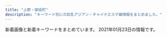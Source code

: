 ```yaml
---
title: "上野・御徒町"
description: "キーワード別にの巨乳アジアン・チャイナエステ嬢情報をまとめました。"
---
```


新着画像と新着キーワードをまとめています。
2021年01月23日の情報です。

<DmmAffiliateIns />
<KeywordTable
  shops={
    [
    {
        "name": "CoCo-Arashi",
        "station": "\u4e0a\u91ce\u99c5\u5e83\u5c0f\u8def\u53e3",
        "img_links": [
            "https://cc-tokyo.xyz/images/barSystem.jpg",
            "https://cc-tokyo.xyz/therapist/mai1.jpg",
            "https://cc-tokyo.xyz/therapist/moe1.jpg",
            "https://cc-tokyo.xyz/images/barTherapist.jpg",
            "https://cc-tokyo.xyz/room/1.jpg",
            "https://cc-tokyo.xyz/therapist/minami1.jpg",
            "https://cc-tokyo.xyz/images/magazine.jpg",
            "https://cc-tokyo.xyz/images/barProfile.jpg",
            "https://cc-tokyo.xyz/images/movie.jpg",
            "https://cc-tokyo.xyz/images/barLink.jpg",
            "https://cc-tokyo.xyz/therapist/yanyan1.jpg",
            "https://cc-tokyo.xyz/therapist/hinako1.jpg",
            "https://cc-tokyo.xyz/images/concept.jpg",
            "https://cc-tokyo.xyz/therapist/comingSoon.jpg",
            "https://cc-tokyo.xyz/banner/88x31.jpg",
            "https://cc-tokyo.xyz/therapist/momoka1.jpg",
            "https://cc-tokyo.xyz/therapist/yuri1.jpg",
            "https://cc-tokyo.xyz/images/indexMap.jpg",
            "https://cc-tokyo.xyz/images/coverGirlText.png",
            "https://cc-tokyo.xyz/therapist/saya1.jpg",
            "https://cc-tokyo.xyz/therapist/emi1.jpg",
            "https://cc-tokyo.xyz/images/mobile.jpg",
            "https://cc-tokyo.xyz/therapist/yuyu1.jpg",
            "https://cc-tokyo.xyz/images/barAccess.jpg",
            "https://cc-tokyo.xyz/therapist/mari1.jpg",
            "https://cc-tokyo.xyz/banner/468x60.jpg",
            "https://cc-tokyo.xyz/therapist/yui1.jpg",
            "http://www.a-side.com/ad/koko/include/banner/koko_200x40.png",
            "https://cc-tokyo.xyz/images/barInfo.jpg"
        ],
        "keywords": {
            "84": 3,
            "87": 6,
            "86": 13,
            "85": 23,
            "83": 3
        },
        "url": "https://cc-tokyo.xyz/"
    },
    {
        "url": "http://www.sh-riraks.xyz/",
        "keywords": {
            "C": 17
        },
        "station": "JR\u5fa1\u5f92\u753a\u99c5\u5357\u53e3",
        "name": "\u5922\u306e\u8776\u3005",
        "img_links": [
            "http://www.sh-riraks.xyz/uploads/190611/1-1Z611153S2561.jpg",
            "http://www.sh-riraks.xyz/uploads/181001/1-1Q001142IB48.jpg",
            "http://www.sh-riraks.xyz/img/ttl_mobile.png",
            "http://www.sh-riraks.xyz/img/ttl_pickup.png",
            "http://www.sh-riraks.xyz/uploads/allimg/180604/1-1P60410212A02.jpg",
            "http://www.sh-riraks.xyz/uploads/201130/1-201130133029220.jpg",
            "http://www.sh-riraks.xyz/uploads/200617/1-20061G54TIb.jpg",
            "http://www.sh-riraks.xyz/uploads/181001/1-1Q001142T6406.jpg",
            "http://www.sh-riraks.xyz/uploads/201130/1-201130132956292.jpg",
            "http://www.sh-riraks.xyz/uploads/200617/1-20061G54ZQ14.jpg",
            "http://www.sh-riraks.xyz/uploads/201130/1-201130132942Y6.jpg",
            "http://www.sh-riraks.xyz/uploads/201130/1-201130133145E0.jpg",
            "http://www.sh-riraks.xyz/uploads/200617/1-20061G54941Z9.jpg",
            "http://www.sh-riraks.xyz/uploads/180521/1-1P52116495SC.jpg",
            "http://www.sh-riraks.xyz/img/ttl_staff.png",
            "http://www.sh-riraks.xyz/uploads/201130/1-201130133045611.jpg",
            "http://www.sh-riraks.xyz/uploads/201130/1-201130133129441.jpg",
            "http://www.sh-riraks.xyz/uploads/200107/1-20010F92019226.jpg",
            "http://www.sh-riraks.xyz/uploads/191015/1-1910151T03I48.jpg",
            "http://www.sh-riraks.xyz/uploads/180521/1-1P5211649103K.jpg",
            "http://www.sh-riraks.xyz/uploads/201130/1-20113013311Rc.jpg",
            "http://www.sh-riraks.xyz/uploads/201130/1-201130133215X9.jpg",
            "http://www.sh-riraks.xyz/uploads/201130/1-201130133012441.jpg",
            "http://www.sh-riraks.xyz/img/ttl_girls.png",
            "http://www.sh-riraks.xyz/img/ttl_wnew.png"
        ]
    },
    {
        "station": "JR\u5fa1\u5f92\u753a\u99c5\u5317\u53e3",
        "url": "http://o-lucky.work/",
        "img_links": [
            "http://o-lucky.work/sp/staff/yuyu.jpg",
            "http://o-lucky.work/sp/menu/top.jpg",
            "http://o-lucky.work/sp/images/int3.jpg",
            "http://o-lucky.work/sp/images/sys2.jpg",
            "http://o-lucky.work/sp/menu/interior.jpg",
            "http://o-lucky.work/sp/img/kana1.jpg",
            "http://o-lucky.work/images/line.png",
            "http://o-lucky.work/sp/staff/koko.jpg",
            "http://o-lucky.work/sp/images/news.jpg",
            "http://o-lucky.work/staff/koko.jpg",
            "http://o-lucky.work/sp/images/b3.jpg",
            "http://o-lucky.work/img/kana1.jpg",
            "http://o-lucky.work/images/7.jpg",
            "http://o-lucky.work/sp/img/sakura1.jpg",
            "http://o-lucky.work/sp/images/menu/top.jpg",
            "http://o-lucky.work/sp/images/top.jpg",
            "http://o-lucky.work/img/koko1.jpg",
            "http://o-lucky.work/images/1.jpg",
            "http://o-lucky.work/images/tr.jpg",
            "http://o-lucky.work/sp/staff/sakura.jpg",
            "http://o-lucky.work/images/sys1.jpg",
            "http://o-lucky.work/sp/images/b1.jpg",
            "http://o-lucky.work/images/b1.jpg",
            "http://o-lucky.work/sp/img/sayaka1.jpg",
            "http://o-lucky.work/sp/images/rec1.jpg",
            "http://o-lucky.work/staff/kana.jpg",
            "http://o-lucky.work/images/b2.jpg",
            "http://o-lucky.work/sp/images/interior_t.jpg",
            "http://o-lucky.work/sp/images/sys1.jpg",
            "http://o-lucky.work/sp/staff/ruru.jpg",
            "http://o-lucky.work/sp/images/int4.jpg",
            "http://o-lucky.work/images/mobile.jpg",
            "http://o-lucky.work/img/nana1.jpg",
            "http://o-lucky.work/sp/images/head.jpg",
            "http://o-lucky.work/staff/yuyu.jpg",
            "http://o-lucky.work/images/head.jpg",
            "http://o-lucky.work/staff/sakura.jpg",
            "http://o-lucky.work/sp/img/koko1.jpg",
            "http://o-lucky.work/images/sm.jpg",
            "http://o-lucky.work/sp/images/ac1.jpg",
            "http://o-lucky.work/sp/images/staff_t.jpg",
            "http://o-lucky.work/staff/ruru.jpg",
            "http://o-lucky.work/sp/images/tel.jpg",
            "http://o-lucky.work/sp/images/b2.jpg",
            "http://o-lucky.work/sp/img/yuyu1.jpg",
            "http://o-lucky.work/images/4.jpg",
            "http://o-lucky.work/staff/sayaka.jpg",
            "http://o-lucky.work/sp/staff/kana.jpg",
            "http://o-lucky.work/sp/images/sys3.jpg",
            "http://o-lucky.work/sp/images/footer.jpg",
            "http://o-lucky.work/sp/img/ruru1.jpg",
            "http://o-lucky.work/sp/images/newsb.jpg",
            "http://o-lucky.work/sp/menu/staff.jpg",
            "http://o-lucky.work/images/b3.jpg",
            "http://o-lucky.work/images/news.jpg",
            "http://o-lucky.work/img/ruru1.jpg",
            "http://o-lucky.work/img/sakura1.jpg",
            "http://o-lucky.work/sp/images/menu/staff.jpg",
            "http://o-lucky.work/sp/staff/nana.jpg",
            "http://o-lucky.work/images/sys2.jpg",
            "http://o-lucky.work/sp/images/int2.jpg",
            "http://o-lucky.work/images/3.jpg",
            "http://o-lucky.work/sp/images/pc.jpg",
            "http://o-lucky.work/staff/nana.jpg",
            "http://o-lucky.work/img/sayaka1.jpg",
            "http://o-lucky.work/images/int1.jpg",
            "http://o-lucky.work/images/staff_t.jpg",
            "http://o-lucky.work/sp/staff/sayaka.jpg",
            "http://o-lucky.work/sp/img/nana1.jpg",
            "http://o-lucky.work/images/int2.jpg",
            "http://o-lucky.work/images/interior_t.jpg",
            "http://o-lucky.work/images/6.jpg",
            "http://o-lucky.work/img/yuyu1.jpg",
            "http://o-lucky.work/images/8.jpg",
            "http://o-lucky.work/images/5.jpg",
            "http://o-lucky.work/sp/images/topgirl.jpg",
            "http://o-lucky.work/sp/images/int1.jpg"
        ],
        "keywords": {},
        "name": "Lucky \u30e9\u30c3\u30ad\u30fc"
    },
    {
        "url": "http://www.iyashinoie.mensest.com/",
        "keywords": {
            "C": 1,
            "87": 2,
            "89": 1,
            "86": 1,
            "D": 2,
            "F": 1
        },
        "img_links": [
            "http://www.iyashinoie.mensest.com/files/002.jpg",
            "http://www.iyashinoie.mensest.com/img/stb.jpg",
            "http://www.iyashinoie.mensest.com/img/nav-005.png",
            "http://www.iyashinoie.mensest.com/img/nav-003.png",
            "http://www.iyashinoie.mensest.com/img/nav-004.png",
            "http://www.iyashinoie.mensest.com/files/003.jpg",
            "http://www.iyashinoie.mensest.com/img/nav-002.png",
            "http://www.iyashinoie.mensest.com/img/top01.png",
            "http://www.iyashinoie.mensest.com/img/tel.png",
            "http://www.iyashinoie.mensest.com/img/stt.jpg",
            "http://www.iyashinoie.mensest.com/img/nav-006.png",
            "http://www.iyashinoie.mensest.com/files/001.jpg",
            "http://www.iyashinoie.mensest.com/img/nav-001.png",
            "http://www.iyashinoie.mensest.com/files/004.jpg"
        ],
        "name": "\u7652\u3057\u306e\u5bb6",
        "station": "\u6d45\u8349\u99c5"
    },
    {
        "img_links": [
            "http://smile.ests.jp/images/top.png",
            "http://smile.ests.jp/images/s_news1.jpg",
            "http://smile.ests.jp/images/s_staff.png",
            "http://smile.ests.jp/images/info.jpg",
            "http://smile.ests.jp/images/end.png",
            "http://smile.ests.jp/images/s1.jpg",
            "http://smile.ests.jp/images/s3.jpg",
            "http://smile.ests.jp/photos/sites/73/2020/11/2020110814162332.jpg",
            "http://smile.ests.jp/photos/sites/73/2019/06/2019061509402378.jpg",
            "http://smile.ests.jp/photos/sites/73/2019/06/2019061509402357.jpg",
            "http://smile.ests.jp/images/mobile.jpg",
            "http://smile.ests.jp/photos/sites/73/2019/06/2019061509402348.jpg",
            "http://smile.ests.jp/photos/sites/73/2019/06/2019060610061095.jpg",
            "http://smile.ests.jp/images/s_link.png",
            "http://smile.ests.jp/images/s_news.jpg"
        ],
        "keywords": {
            "87": 1,
            "C": 1,
            "84": 1,
            "85": 1,
            "88": 1,
            "82": 1,
            "D": 4
        },
        "station": "JR\u5fa1\u5f92\u753a\u99c5\u5357\u53e3",
        "name": "\u30b9\u30de\u30a4\u30eb",
        "url": "http://smile.ests.jp/"
    },
    {
        "url": "http://ikoi.ies.fun/",
        "name": "\u61a9",
        "img_links": [
            "http://ikoi.ies.fun/photos/sites/30/2019/04/2019041003160427.jpg",
            "http://ikoi.ies.fun/imge/s_staff.jpg",
            "http://ikoi.ies.fun/imge/staff-t.png",
            "http://ikoi.ies.fun/imge/imge.jpg",
            "http://ikoi.ies.fun/photos/sites/30/2020/11/2020111202194447.jpg",
            "http://ikoi.ies.fun/photos/sites/30/2019/08/2019081201441933.jpg",
            "http://ikoi.ies.fun/photos/sites/30/2019/04/2019041003200578.jpg",
            "http://ikoi.ies.fun/photos/sites/30/2019/04/2019041003182929.jpg",
            "http://ikoi.ies.fun/photos/sites/30/2019/04/2019041003152989.jpg",
            "http://ikoi.ies.fun/imge/sys.jpg",
            "http://ikoi.ies.fun/photos/sites/30/2020/11/2020111202190044.jpg",
            "http://ikoi.ies.fun/photos/sites/30/2019/04/2019041003193229.jpg"
        ],
        "keywords": {},
        "station": "JR\u5fa1\u5f92\u753a\u99c5\u5357\u53e3"
    },
    {
        "keywords": {},
        "img_links": [
            "http://chloe.est-u.com/images/index_07.jpg",
            "http://chloe.est-u.com/images/s1.jpg",
            "http://chloe.est-u.com/images/index_01.jpg",
            "http://chloe.est-u.com/images/a2.jpg",
            "http://chloe.est-u.com/images/index_02.jpg",
            "http://chloe.est-u.com/images/cc.jpg",
            "http://chloe.est-u.com/images/3.jpg",
            "http://chloe.est-u.com/images/index_03.jpg",
            "http://chloe.est-u.com/images/a1.jpg",
            "http://chloe.est-u.com/images/2.jpg",
            "http://chloe.est-u.com/images/a3.jpg",
            "http://chloe.est-u.com/images/index_14.jpg"
        ],
        "name": "CHLOE",
        "station": "JR\u5fa1\u5f92\u753a\u99c5\u5357\u53e3",
        "url": "http://chloe.est-u.com/"
    },
    {
        "url": "http://www.a-side.com/o-ai/",
        "station": "JR\u5fa1\u5f92\u753a\u99c5\u5357\u53e3",
        "name": "\u85cd\uff5e\u30a2\u30a4\uff5e",
        "img_links": [
            "http://www.a-side.com/o-ai/images/info/photo10.jpg",
            "https://img.a-side.com/photo/premium/20210115/33456_01_sp.jpg",
            "https://img.a-side.com/photo/premium/20210122/27898_01_top2.jpg",
            "http://www.a-side.com/o-ai/images/info/photo01.jpg",
            "http://www.a-side.com/o-ai/images/covergirl.jpg",
            "https://static.a-side.com/photo/shop/34660/list.jpg",
            "http://www.a-side.com/o-ai/images/info/photo11.jpg",
            "http://www.a-side.com/o-ai/images/coupon/presented.png",
            "http://www.a-side.com/o-ai/staff/miho/index.jpg",
            "https://static.a-side.com/photo/shop/22869/list.jpg",
            "https://static.a-side.com/photo/shop/35020/list.jpg",
            "https://static.a-side.com/photo/shop/35132/list.jpg",
            "http://www.a-side.com/o-ai/images/massage/photo04.jpg",
            "https://www.a-side.com/include/img/top/button_twitter.png",
            "https://img.a-side.com/photo/digicame/20210112/31399_04.jpg",
            "https://static.a-side.com/photo/shop/34644/list.jpg",
            "http://www.a-side.com/o-ai/images/info/photo02.jpg",
            "http://www.a-side.com/o-ai/images/info/photo03.jpg",
            "https://img.a-side.com/photo/premium/20210122/27898_01_top1.jpg",
            "https://static.a-side.com/photo/shop/34907/list.jpg",
            "https://img.a-side.com/photo/premium/20210122/16032_01_top2.jpg",
            "http://www.a-side.com/o-ai/images/top_notice.jpg",
            "https://static.a-side.com/photo/shop/34987/list.jpg",
            "https://static.a-side.com/photo/shop/33915/list.jpg",
            "https://static.a-side.com/photo/shop/16032/list.jpg",
            "http://www.a-side.com/o-ai/images/info/photo06.jpg",
            "https://static.a-side.com/photo/shop/35170/list.jpg",
            "https://img.a-side.com/photo/premium/20210111/34449_01_index.jpg",
            "https://img.a-side.com/photo/digicame/20210111/25065_02.jpg",
            "http://www.a-side.com/o-ai/images/info/photo12.jpg",
            "https://img.a-side.com/photo/digicame/20210112/31399_01.jpg",
            "https://img.a-side.com/photo/premium/20210111/34449_01_sp.jpg",
            "https://img.a-side.com/photo/koko/34987/thumb.jpg",
            "https://img.a-side.com/photo/premium/20210119/33649_01_top2.jpg",
            "http://www.a-side.com/o-ai/staff/rika/index.jpg",
            "https://static.a-side.com/photo/shop/34965/list.jpg",
            "https://static.a-side.com/photo/shop/35149/list.jpg",
            "https://img.a-side.com/photo/digicame/20210113/31406_02.jpg",
            "https://static.a-side.com/photo/shop/30430/list.jpg",
            "http://www.a-side.com/o-ai/images/info/photo04.jpg",
            "http://www.a-side.com/o-ai/images/info/photo09.jpg",
            "https://img.a-side.com/photo/premium/20210104/34140_01_index.jpg",
            "https://img.a-side.com/photo/koko/24050/thumb.jpg",
            "http://www.a-side.com/o-ai/images/massage/photo02.jpg",
            "http://www.a-side.com/o-ai/images/massage/photo03.jpg",
            "https://static.a-side.com/photo/shop/34764/list.jpg",
            "https://static.a-side.com/photo/shop/34669/list.jpg",
            "http://www.a-side.com/o-ai/staff/yuna/index.jpg",
            "https://img.a-side.com/photo/digicame/20210115/12568_02.jpg",
            "https://static.a-side.com/photo/shop/33321/list.jpg",
            "https://img.a-side.com/photo/premium/20210113/24050_01_sp.jpg",
            "http://www.a-side.com/o-ai/images/coupon/stamp.jpg",
            "https://static.a-side.com/photo/shop/33596/list.jpg",
            "https://img.a-side.com/photo/digicame/20210114/15122_02.jpg",
            "https://img.a-side.com/photo/premium/20210122/16032_01_top1.jpg",
            "https://img.a-side.com/photo/weekly/20210122/top.jpg",
            "http://www.a-side.com/o-ai/images/info/photo05.jpg",
            "http://www.a-side.com/o-ai/images/massage/photo01.jpg",
            "https://static.a-side.com/photo/shop/35018/list.jpg",
            "https://static.a-side.com/photo/shop/33796/list.jpg",
            "https://img.a-side.com/photo/digicame/20210115/29625_04.jpg",
            "https://img.a-side.com/photo/digicame/20210112/20991_01.jpg",
            "https://img.a-side.com/photo/premium/20210119/33649_01_top1.jpg",
            "https://img.a-side.com/photo/digicame/20210112/20991_02.jpg",
            "http://www.a-side.com/o-ai/images/info/photo07.jpg",
            "https://img.a-side.com/photo/digicame/20210115/29395_02.jpg",
            "http://www.a-side.com/o-ai/images/system/stamp.jpg",
            "https://img.a-side.com/photo/digicame/20210113/31406_01.jpg",
            "https://static.a-side.com/photo/shop/35000/list.jpg",
            "https://static.a-side.com/photo/shop/24050/list.jpg",
            "http://www.a-side.com/o-ai/staff/yuyu/index.jpg",
            "https://static.a-side.com/photo/shop/34961/list.jpg",
            "https://static.a-side.com/photo/shop/34768/list.jpg",
            "https://img.a-side.com/photo/premium/20210112/30430_01_sp.jpg",
            "https://img.a-side.com/photo/digicame/20210115/29625_01.jpg",
            "https://img.a-side.com/photo/koko/32924/thumb.jpg",
            "http://www.a-side.com/o-ai/staff/miyuki/index.jpg",
            "http://www.a-side.com/o-ai/images/coupon/info.png",
            "https://img.a-side.com/photo/koko/34965/thumb.jpg",
            "https://static.a-side.com/photo/shop/33708/list.jpg",
            "http://www.a-side.com/o-ai/staff/nana/index.jpg",
            "http://www.a-side.com/o-ai/staff/aya/index.jpg",
            "https://static.a-side.com/photo/shop/34847/list.jpg",
            "http://www.a-side.com/o-ai/staff/ai/index.jpg",
            "http://www.a-side.com/o-ai/images/info/photo08.jpg",
            "http://www.a-side.com/o-ai/staff/maki/index.jpg"
        ],
        "keywords": {
            "\u4e73": 1,
            "C": 1,
            "\u5de8\u4e73": 1
        }
    },
    {
        "name": "You and I*\u30e6\u30fc\uff06\u30a2\u30a4",
        "img_links": [
            "http://for-you-ueno.com/lib/img/open.png",
            "http://for-you-ueno.com/lib/img/cast1/img2.jpg",
            "http://for-you-ueno.com/lib/img/course3.png",
            "http://for-you-ueno.com/lib/img/cast2/img2-s.jpg",
            "http://for-you-ueno.com/lib/img/cast4/img1.jpg",
            "http://for-you-ueno.com/lib/img/course4.png",
            "http://for-you-ueno.com/lib/img/slide1.jpg",
            "http://for-you-ueno.com/lib/img/other.png",
            "http://for-you-ueno.com/lib/img/cast2/img4-s.jpg",
            "http://for-you-ueno.com/lib/img/oil.png",
            "http://for-you-ueno.com/lib/img/cast4/img1-s.jpg",
            "http://for-you-ueno.com/lib/img/cast3/img4.jpg",
            "http://for-you-ueno.com/lib/img/cast-ttl.png",
            "http://for-you-ueno.com/lib/img/course.png",
            "http://for-you-ueno.com/lib/img/deep.png",
            "http://for-you-ueno.com/lib/img/cast2/img3.jpg",
            "http://for-you-ueno.com/lib/img/cast3/img2.jpg",
            "http://for-you-ueno.com/lib/img/cast2/img1.jpg",
            "http://for-you-ueno.com/lib/img/plan.png",
            "http://for-you-ueno.com/lib/img/course-ttl.png",
            "http://for-you-ueno.com/lib/img/aroma.png",
            "http://for-you-ueno.com/lib/img/slide3.jpg",
            "http://for-you-ueno.com/lib/img/cp-desc2sp.png",
            "http://for-you-ueno.com/lib/img/cast3/img3-s.jpg",
            "http://for-you-ueno.com/lib/img/awa.png",
            "http://for-you-ueno.com/lib/img/cast5/img2.jpg",
            "http://for-you-ueno.com/lib/img/cast3/img4-s.jpg",
            "http://for-you-ueno.com/lib/img/cast3/img3.jpg",
            "http://for-you-ueno.com/lib/img/cp-desc2.png",
            "http://for-you-ueno.com/lib/img/course1.png",
            "http://for-you-ueno.com/lib/img/course2.png",
            "http://for-you-ueno.com/lib/img/cast3/img1-s.jpg",
            "http://for-you-ueno.com/lib/img/cast1/img1-s.jpg",
            "http://for-you-ueno.com/lib/img/gallery.png",
            "http://for-you-ueno.com/lib/img/cast1/img1.jpg",
            "http://for-you-ueno.com/lib/img/cast4/img2.jpg",
            "http://for-you-ueno.com/lib/img/cp-sub1.png",
            "http://for-you-ueno.com/lib/img/cast4/img2-s.jpg",
            "http://for-you-ueno.com/lib/img/course5.png",
            "http://for-you-ueno.com/lib/img/address.png",
            "http://for-you-ueno.com/lib/img/cast5/img3.jpg",
            "http://for-you-ueno.com/lib/img/cast2/img1-s.jpg",
            "http://for-you-ueno.com/lib/img/cast.png",
            "http://for-you-ueno.com/lib/img/info-ttl.png",
            "http://for-you-ueno.com/lib/img/phone.png",
            "http://for-you-ueno.com/lib/img/cast5/img3-s.jpg",
            "http://for-you-ueno.com/lib/img/recommend.png",
            "http://for-you-ueno.com/lib/img/cast1/img2-s.jpg",
            "http://for-you-ueno.com/lib/img/cast2/img4.jpg",
            "http://for-you-ueno.com/lib/img/siatsu.png",
            "http://for-you-ueno.com/lib/img/cast2/img3-s.jpg",
            "http://for-you-ueno.com/lib/img/cp-ttl.png",
            "http://for-you-ueno.com/lib/img/cast5/img1-s.jpg",
            "http://for-you-ueno.com/lib/img/cast5/img2-s.jpg",
            "http://for-you-ueno.com/lib/img/cp-desc1sp.png",
            "http://for-you-ueno.com/lib/img/cast5/img1.jpg",
            "http://for-you-ueno.com/lib/img/h1.png",
            "http://for-you-ueno.com/lib/img/cp-sub2.png",
            "http://for-you-ueno.com/lib/img/tel.png",
            "http://for-you-ueno.com/lib/img/cast2/img2.jpg",
            "http://for-you-ueno.com/lib/img/cast3/img1.jpg",
            "http://for-you-ueno.com/lib/img/slide2.jpg",
            "http://for-you-ueno.com/lib/img/ashiura.png",
            "http://for-you-ueno.com/lib/img/cast3/img2-s.jpg",
            "http://for-you-ueno.com/lib/img/plan-ttl.png",
            "http://for-you-ueno.com/lib/img/cp-desc1.png"
        ],
        "station": "JR\u4e0a\u91ce\u99c5\u6d45\u8349\u53e3",
        "keywords": {},
        "url": "http://for-you-ueno.com/"
    },
    {
        "station": "JR\u4e0a\u91ce\u99c5\u5165\u8c37\u53e3",
        "name": "\u697d\u5712",
        "url": "http://aroma-esthe.in.net/",
        "img_links": [
            "http://aroma-esthe.in.net/images/fla.jpg",
            "http://aroma-esthe.in.net/images/cg05.jpg",
            "http://aroma-esthe.in.net/images/kan.jpg",
            "http://aroma-esthe.in.net/images/cg023.jpg",
            "http://aroma-esthe.in.net/images/cg021.jpg",
            "http://aroma-esthe.in.net/images/cg041.jpg",
            "http://aroma-esthe.in.net/images/cg01.jpg",
            "http://aroma-esthe.in.net/images/no.png",
            "http://aroma-esthe.in.net/images/cg02.jpg",
            "http://aroma-esthe.in.net/images/r2.jpg",
            "http://aroma-esthe.in.net/images/cg022.jpg",
            "http://aroma-esthe.in.net/images/tit3.jpg",
            "http://aroma-esthe.in.net/images/fbf.jpg",
            "http://aroma-esthe.in.net/images/tit2.jpg",
            "http://aroma-esthe.in.net/images/cg031.jpg",
            "http://aroma-esthe.in.net/images/cg024.jpg",
            "http://aroma-esthe.in.net/images/cg051.jpg",
            "http://aroma-esthe.in.net/images/pay.jpg",
            "http://aroma-esthe.in.net/images/r4.jpg",
            "http://aroma-esthe.in.net/images/cg011.jpg",
            "http://aroma-esthe.in.net/images/tit4.jpg",
            "http://aroma-esthe.in.net/images/cg03.jpg",
            "http://aroma-esthe.in.net/images/fbt.jpg",
            "http://aroma-esthe.in.net/images/cg04.jpg",
            "http://aroma-esthe.in.net/images/r1.jpg",
            "http://aroma-esthe.in.net/images/sys1.jpg",
            "http://aroma-esthe.in.net/images/sys.jpg",
            "http://aroma-esthe.in.net/images/tit5.jpg",
            "http://aroma-esthe.in.net/images/tit1.jpg",
            "http://aroma-esthe.in.net/images/r3.jpg",
            "http://aroma-esthe.in.net/images/cg06.jpg",
            "http://aroma-esthe.in.net/images/top.jpg"
        ],
        "keywords": {
            "85": 1,
            "F": 2,
            "87": 1,
            "D": 4,
            "86": 4
        }
    },
    {
        "station": "JR\u4e0a\u91ce\u99c5\u5165\u8c37\u53e3",
        "url": "http://20oasis.com/",
        "name": "\u30aa\u30a2\u30b7\u30b9",
        "img_links": [
            "http://20oasis.com/images/index_02.png",
            "http://20oasis.com/images/eso20-2.png",
            "http://20oasis.com/images/index_08.png",
            "http://20oasis.com/images/os20-8.jpg",
            "http://20oasis.com/images/index_05.png",
            "http://20oasis.com/images/1.jpg",
            "http://20oasis.com/images/os20-21.jpg",
            "http://20oasis.com/images/index_03.png",
            "http://20oasis.com/images/index_09.png",
            "http://20oasis.com/images/index_20.jpg",
            "http://20oasis.com/images/index_06.png",
            "http://20oasis.com/images/os20-11.jpg",
            "http://20oasis.com/images/os20-7.jpg",
            "http://20oasis.com/images/4.jpg",
            "http://20oasis.com/images/index_07.png",
            "http://20oasis.com/images/14.jpg",
            "http://20oasis.com/images/a0.jpg"
        ],
        "keywords": {
            "85": 2,
            "95": 1,
            "90": 1
        }
    },
    {
        "img_links": [
            "https://moon-rabbit.info/images/mobile.jpg",
            "https://moon-rabbit.info/staffPhoto/s20201027015914.jpg",
            "https://moon-rabbit.info/uploadfiles/images/campaignMoonRabbitInfo.jpg",
            "https://moon-rabbit.info/staffPhoto/b20201201162931.jpg",
            "https://moon-rabbit.info/staffPhoto/s20201213182803.jpg",
            "https://moon-rabbit.info/staffPhoto/s20201027020357.jpg",
            "https://moon-rabbit.info/staffPhoto/s20201027011549.jpg",
            "https://moon-rabbit.info/js/sliderLine/slide_next.png",
            "https://moon-rabbit.info/staffPhoto/b20201027002208.jpg",
            "https://moon-rabbit.info/images/returnBtn.png",
            "https://moon-rabbit.info/staffPhoto/s20201002155444.jpg",
            "https://moon-rabbit.info/images/store/01.jpg",
            "https://moon-rabbit.info/staffPhoto/s20201027002208.jpg",
            "https://moon-rabbit.info/staffPhoto/b20201027003115.jpg",
            "https://moon-rabbit.info/staffPhoto/b20201027015914.jpg",
            "https://moon-rabbit.info/staffPhoto/s20201027011627.jpg",
            "https://moon-rabbit.info/staffPhoto/s20201027004342.jpg",
            "https://moon-rabbit.info/staffPhoto/b20201027015802.jpg",
            "https://moon-rabbit.info/staffPhoto/b20201213182803.jpg",
            "https://moon-rabbit.info/staffPhoto/s20201026233328.jpg",
            "https://moon-rabbit.info/staffPhoto/b20201027004342.jpg",
            "https://moon-rabbit.info/staffPhoto/s20201027003115.jpg",
            "https://moon-rabbit.info/staffPhoto/s20201027020436.jpg",
            "https://moon-rabbit.info/staffPhoto/b20201027004730.jpg",
            "https://moon-rabbit.info/staffPhoto/s20201027004730.jpg",
            "https://moon-rabbit.info/staffPhoto/s20201026232438.jpg",
            "https://moon-rabbit.info/staffPhoto/s20201027015802.jpg",
            "https://moon-rabbit.info/images/store/04.jpg",
            "https://moon-rabbit.info/staffPhoto/b20201027011549.jpg",
            "https://moon-rabbit.info/staffPhoto/s20201026233537.jpg",
            "https://moon-rabbit.info/js/sliderLine/slide_prev.png",
            "https://moon-rabbit.info/staffPhoto/s20201201162931.jpg",
            "https://moon-rabbit.info/images/store/02.jpg",
            "https://moon-rabbit.info/staffPhoto/s20201027005947.jpg",
            "https://moon-rabbit.info/staffPhoto/b20201027020436.jpg",
            "https://moon-rabbit.info/images/store/03.jpg",
            "https://moon-rabbit.info/staffPhoto/s20201026233224.jpg",
            "https://moon-rabbit.info/staffPhoto/b20201027020357.jpg"
        ],
        "keywords": {
            "C": 2,
            "E": 2,
            "87": 1,
            "85": 5,
            "D": 4,
            "\u30bb\u30af\u30b7\u30fc": 1,
            "86": 3
        },
        "url": "https://moon-rabbit.info/",
        "station": "JR\u5fa1\u5f92\u753a\u99c5\u5357\u53e3",
        "name": "\u6708\u514e \u30b2\u30c3\u30c8"
    },
    {
        "url": "http://miel.site",
        "station": "JR\u5fa1\u5f92\u753a\u99c5\u5357\u53e3",
        "keywords": {
            "85": 1,
            "82": 1,
            "80": 1,
            "96": 1
        },
        "img_links": [
            "http://miel.site/_src/34912875/afb69b6314ccce2e8e5cad415547196_20191220104044273.jpg",
            "http://miel.site/_src/29310699/_dsf6130.jpg",
            "http://miel.site/_src/29005247/index_09.png",
            "http://miel.site/_src/29312033/wechatimg44.jpg",
            "http://miel.site/_src/29005377/smartselect_20190619-130437_wechat.jpg",
            "http://miel.site/_src/29311236/_dsf6136.jpg",
            "http://miel.site/_src/29005344/_dsf6125.jpg",
            "http://miel.site/_src/40140461/cam2.png",
            "http://miel.site/_src/46102608/fbe435955084a9c8c2e02b3bb62d2ef.jpg",
            "http://miel.site/_src/38481438/wechatimg213.jpg",
            "http://miel.site/_src/32618650/wechatimg47.jpg",
            "http://miel.site/_src/29005343/_dsf6130.jpg",
            "http://miel.site/_src/29005243/tel.png",
            "http://miel.site/_src/29005244/tel.png",
            "http://miel.site/_src/33382135/smartselect_20190619-130437_wechat.jpg",
            "http://miel.site/_src/29339297/img20190123185245900589.png",
            "http://miel.site/_src/36891852/0bb834c5e1d56a0e10627c891433859.jpg",
            "http://miel.site/_src/36895484/52ab8d55af50aceb629a82f4d4e7387.jpg",
            "http://miel.site/_src/29005260/news.png",
            "http://miel.site/_src/29005265/mobile.png",
            "http://miel.site/_src/36895485/52ab8d55af50aceb629a82f4d4e7387.jpg",
            "http://miel.site/_src/29312035/wechatimg43.jpg",
            "http://miel.site/_src/29310698/_dsf6119.jpg",
            "http://miel.site/_src/29005376/smartselect_20190619-130437_wechat.jpg",
            "http://miel.site/_src/29311235/_dsf6135.jpg",
            "http://miel.site/_src/36873111/_igp4288.jpg",
            "http://miel.site/_src/29227656/_dsf6136.jpg",
            "http://miel.site/_src/38472503/wechatimg213.jpg",
            "http://miel.site/_src/29005339/img20170112114741767461.png",
            "http://miel.site/_src/34912876/afb69b6314ccce2e8e5cad415547196_20191220104044273.jpg",
            "http://miel.site/_src/34912881/afb69b6314ccce2e8e5cad415547196_20191220104044273.jpg",
            "http://miel.site/_src/29005355/wechatimg47.jpg",
            "http://miel.site/_src/32851154/10.pic.jpg",
            "http://miel.site/_src/29339021/_msk7930.jpg",
            "http://miel.site/_src/29005319/sign.png",
            "http://miel.site/_src/29005371/smartselect_20190619-130437_wechat.jpg",
            "http://miel.site/_src/29005342/cam2.png",
            "http://miel.site/_src/29005337/_dsf6119.jpg",
            "http://miel.site/_src/29005361/wechatimg47.jpg",
            "http://miel.site/_src/29510474/_dsf6125.jpg",
            "http://miel.site/_src/29005262/img20191121221515045946.png",
            "http://miel.site/_src/46102613/e3d9317697b9310640e097934adfc99.jpg",
            "http://miel.site/_src/29005360/wechatimg47.jpg",
            "http://miel.site/_src/46102607/fbe435955084a9c8c2e02b3bb62d2ef.jpg",
            "http://miel.site/_src/36895479/0bb834c5e1d56a0e10627c891433859.jpg",
            "http://miel.site/_src/46102614/wechatimg176_20200107153650427.jpg",
            "http://miel.site/_src/29311234/_dsf6133.jpg",
            "http://miel.site/_src/38481445/wechatimg177.jpg"
        ],
        "name": "\u30a8\u30f3\u30b8\u30a7\u30eb"
    },
    {
        "url": "http://for-you-ueno.net/",
        "img_links": [
            "http://for-you-ueno.net/lib/img/cast3/img3-s.jpg",
            "http://for-you-ueno.net/lib/img/plan.png",
            "http://for-you-ueno.net/lib/img/cast5/img3-s.jpg",
            "http://for-you-ueno.net/lib/img/cast3/img1-s.jpg",
            "http://for-you-ueno.net/lib/img/cast4/img2.jpg",
            "http://for-you-ueno.net/lib/img/cast2/img2.jpg",
            "http://for-you-ueno.net/lib/img/cast1/img2.jpg",
            "http://for-you-ueno.net/lib/img/cast2/img3-s.jpg",
            "http://for-you-ueno.net/lib/img/cp-sub1.png",
            "http://for-you-ueno.net/lib/img/cast5/img3.jpg",
            "http://for-you-ueno.net/lib/img/cast6/img1.jpg",
            "http://for-you-ueno.net/lib/img/course.png",
            "http://for-you-ueno.net/lib/img/cast-ttl.png",
            "http://for-you-ueno.net/lib/img/cp-desc2-1sp.png",
            "http://for-you-ueno.net/lib/img/cast4/img1-s.jpg",
            "http://for-you-ueno.net/lib/img/aroma.png",
            "http://for-you-ueno.net/lib/img/cast4/img1.jpg",
            "http://for-you-ueno.net/lib/img/cast2/img3.jpg",
            "http://for-you-ueno.net/lib/img/cast5/img1-s.jpg",
            "http://for-you-ueno.net/lib/img/cast6/img3.jpg",
            "http://for-you-ueno.net/lib/img/tel2.png",
            "http://for-you-ueno.net/lib/img/cast3/img1.jpg",
            "http://for-you-ueno.net/lib/img/cast3/img3.jpg",
            "http://for-you-ueno.net/lib/img/cast5/img2.jpg",
            "http://for-you-ueno.net/lib/img/other.png",
            "http://for-you-ueno.net/lib/img/open.png",
            "http://for-you-ueno.net/lib/img/cp-ttl.png",
            "http://for-you-ueno.net/lib/img/plan-ttl.png",
            "http://for-you-ueno.net/lib/img/cast6/img1-s.jpg",
            "http://for-you-ueno.net/lib/img/slide2-3.jpg",
            "http://for-you-ueno.net/lib/img/cast.png",
            "http://for-you-ueno.net/lib/img/cp-desc1sp.png",
            "http://for-you-ueno.net/lib/img/slide2-4.jpg",
            "http://for-you-ueno.net/lib/img/cp-sub2.png",
            "http://for-you-ueno.net/lib/img/cast6/img2-s.jpg",
            "http://for-you-ueno.net/lib/img/cast6/img3-s.jpg",
            "http://for-you-ueno.net/lib/img/recommend.png",
            "http://for-you-ueno.net/lib/img/slide2-1.jpg",
            "http://for-you-ueno.net/lib/img/cast4/img2-s.jpg",
            "http://for-you-ueno.net/lib/img/cast1/img1-s.jpg",
            "http://for-you-ueno.net/lib/img/cast2/img2-s.jpg",
            "http://for-you-ueno.net/lib/img/slide2-2.jpg",
            "http://for-you-ueno.net/lib/img/cast5/img1.jpg",
            "http://for-you-ueno.net/lib/img/address2.png",
            "http://for-you-ueno.net/lib/img/cast6/img2.jpg",
            "http://for-you-ueno.net/lib/img/cp-desc2-1.png",
            "http://for-you-ueno.net/lib/img/cast3/img2-s.jpg",
            "http://for-you-ueno.net/lib/img/cast1/img1.jpg",
            "http://for-you-ueno.net/lib/img/cast2/img1-s.jpg",
            "http://for-you-ueno.net/lib/img/course-ttl.png",
            "http://for-you-ueno.net/lib/img/gallery.png",
            "http://for-you-ueno.net/lib/img/cp-desc1.png",
            "http://for-you-ueno.net/lib/img/cast3/img2.jpg",
            "http://for-you-ueno.net/lib/img/h1.png",
            "http://for-you-ueno.net/lib/img/cast1/img2-s.jpg",
            "http://for-you-ueno.net/lib/img/info-ttl.png",
            "http://for-you-ueno.net/lib/img/phone.png",
            "http://for-you-ueno.net/lib/img/cast2/img1.jpg",
            "http://for-you-ueno.net/lib/img/cast5/img2-s.jpg"
        ],
        "name": "For You",
        "station": "JR\u4e0a\u91ce\u99c5\u6d45\u8349\u53e3",
        "keywords": {}
    },
    {
        "keywords": {
            "89": 30,
            "C": 27,
            "90": 4,
            "88": 8,
            "D": 10
        },
        "name": "\u30de\u30fc\u30ad\u30e5\u30ea\u30fcMERCURY",
        "img_links": [
            "http://www.foryou-es.info/img/honey2.jpg",
            "http://www.foryou-es.info/sp/images/sm.jpg",
            "http://www.foryou-es.info/img/yui3.jpg",
            "http://foryou-es.info/images/news.jpg",
            "http://www.foryou-es.info/img/honey.png",
            "http://www.foryou-es.info/img/riko1.jpg",
            "http://www.foryou-es.info/img/saki1.jpg",
            "http://www.foryou-es.info/img/sia4.jpg",
            "http://foryou-es.info/images/newface.jpg",
            "http://foryou-es.info/img/saki1.jpg",
            "http://www.foryou-es.info/sp/menu/interior.jpg",
            "http://www.foryou-es.info/sp/img/sia2.jpg",
            "http://foryou-es.info/img/riko2.jpg",
            "http://www.foryou-es.info/img/hina2.jpg",
            "http://www.foryou-es.info/sp/img/riko4.jpg",
            "http://foryou-es.info/images/info.jpg",
            "http://www.foryou-es.info/img/hina1.jpg",
            "http://www.foryou-es.info/img/rora2.jpg",
            "http://foryou-es.info/images/si.png",
            "http://www.foryou-es.info/sp/images/head.jpg",
            "http://www.foryou-es.info/sp/staff/saki.png",
            "http://www.foryou-es.info/images/so.jpg",
            "http://www.foryou-es.info/images/tel.png",
            "http://foryou-es.info/images/so.jpg",
            "http://foryou-es.info/img/sara3.jpg",
            "http://www.foryou-es.info/sp/img/yui3.jpg",
            "http://www.foryou-es.info/sp/img/riko.png",
            "http://www.foryou-es.info/img/rora.png",
            "http://foryou-es.info/img/hina1.jpg",
            "http://www.foryou-es.info/sp/images/newsb.jpg",
            "http://foryou-es.info/img/hina3.jpg",
            "http://foryou-es.info/img/sia2.jpg",
            "http://foryou-es.info/img/yui3.jpg",
            "http://www.foryou-es.info/sp/img/hina.png",
            "http://www.foryou-es.info/sp/images/newface.png",
            "http://www.foryou-es.info/sp/img/seiko2.jpg",
            "http://foryou-es.info/img/riko.png",
            "http://www.foryou-es.info/sp/img/seiko4.jpg",
            "http://www.foryou-es.info/images/zy.png",
            "http://www.foryou-es.info/sp/img/honey2.jpg",
            "http://www.foryou-es.info/images/sa.jpg",
            "http://www.foryou-es.info/img/rora3.jpg",
            "http://www.foryou-es.info/sp/img/miki2.jpg",
            "http://www.foryou-es.info/sp/img/yui1.jpg",
            "http://foryou-es.info/img/riko1.jpg",
            "http://foryou-es.info/images/interior1.png",
            "http://foryou-es.info/images/sirase.jpg",
            "http://www.foryou-es.info/sp/images/news.png",
            "http://www.foryou-es.info/img/sia1.jpg",
            "http://www.foryou-es.info/img/yui.png",
            "http://foryou-es.info/img/honey1.jpg",
            "http://www.foryou-es.info/sp/staff/yui.png",
            "http://www.foryou-es.info/sp/images/interior_t.jpg",
            "http://foryou-es.info/img/rora.png",
            "http://www.foryou-es.info/img/sara1.jpg",
            "http://www.foryou-es.info/sp/img/sia1.jpg",
            "http://foryou-es.info/img/miki3.jpg",
            "http://www.foryou-es.info/img/seiko.png",
            "http://www.foryou-es.info/sp/img/sia.png",
            "http://www.foryou-es.info/sp/img/riko1.jpg",
            "http://www.foryou-es.info/sp/img/riko2.jpg",
            "http://foryou-es.info/images/staff_t.jpg",
            "http://foryou-es.info/images/tt.png",
            "http://www.foryou-es.info/images/blog.jpg",
            "http://foryou-es.info/images/tp.png",
            "http://www.foryou-es.info/img/yui2.jpg",
            "http://www.foryou-es.info/images/rem.jpg",
            "http://www.foryou-es.info/sp/img/seiko3.jpg",
            "http://www.foryou-es.info/img/riko3.jpg",
            "http://foryou-es.info/images/2021.jpg",
            "http://foryou-es.info/img/rora4.jpg",
            "http://www.foryou-es.info/sp/img/seiko1.jpg",
            "http://foryou-es.info/img/hina4.jpg",
            "http://foryou-es.info/img/miki2.jpg",
            "http://www.foryou-es.info/sp/images/tel.jpg",
            "http://www.foryou-es.info/img/miki3.jpg",
            "http://www.foryou-es.info/img/sara.png",
            "http://www.foryou-es.info/images/newface.jpg",
            "http://foryou-es.info/img/hina2.jpg",
            "http://foryou-es.info/img/riko3.jpg",
            "http://foryou-es.info/images/ac.jpg",
            "http://www.foryou-es.info/img/sia3.jpg",
            "http://www.foryou-es.info/images/sirase.jpg",
            "http://www.foryou-es.info/images/interior1.png",
            "http://foryou-es.info/img/yui.png",
            "http://www.foryou-es.info/img/hina3.jpg",
            "http://www.foryou-es.info/images/sm.jpg",
            "http://www.foryou-es.info/images/tp.png",
            "http://www.foryou-es.info/sp/img/sara.png",
            "http://foryou-es.info/img/yui2.jpg",
            "http://www.foryou-es.info/images/staff_t.jpg",
            "http://foryou-es.info/img/sia4.jpg",
            "http://www.foryou-es.info/images/info.jpg",
            "http://www.foryou-es.info/sp/img/sara1.jpg",
            "http://www.foryou-es.info/sp/images/int1.jpg",
            "http://www.foryou-es.info/img/riko.png",
            "http://www.foryou-es.info/images/koko_200x40.png",
            "http://foryou-es.info/img/sia1.jpg",
            "http://www.foryou-es.info/sp/menu/top.jpg",
            "http://www.foryou-es.info/images/2021.jpg",
            "http://foryou-es.info/images/mobile.jpg",
            "http://www.foryou-es.info/img/sia.png",
            "http://foryou-es.info/img/saki3.jpg",
            "http://www.foryou-es.info/sp/images/staff_t.jpg",
            "http://foryou-es.info/img/sia.png",
            "http://www.foryou-es.info/img/yui1.jpg",
            "http://foryou-es.info/img/rora1.jpg",
            "http://foryou-es.info/img/rora2.jpg",
            "http://www.foryou-es.info/images/si.png",
            "http://foryou-es.info/images/interior_t.jpg",
            "http://www.foryou-es.info/img/honey3.jpg",
            "http://www.foryou-es.info/images/interior.jpg",
            "http://foryou-es.info/img/rora3.jpg",
            "http://www.foryou-es.info/img/hina4.jpg",
            "http://www.foryou-es.info/images/ac.jpg",
            "http://www.foryou-es.info/sp/img/sara3.jpg",
            "http://foryou-es.info/img/saki.png",
            "http://www.foryou-es.info/img/sia2.jpg",
            "http://www.foryou-es.info/sp/img/sia4.jpg",
            "http://www.foryou-es.info/images/news.jpg",
            "http://www.foryou-es.info/img/saki2.jpg",
            "http://www.foryou-es.info/sp/img/rora.png",
            "http://www.foryou-es.info/sp/img/riko3.jpg",
            "http://www.foryou-es.info/sp/images/time.jpg",
            "http://www.foryou-es.info/sp/img/honey.png",
            "http://www.foryou-es.info/img/miki1.jpg",
            "http://foryou-es.info/img/miki1.jpg",
            "http://www.foryou-es.info/sp/images/2021.jpg",
            "http://foryou-es.info/images/sm.jpg",
            "http://foryou-es.info/img/sia3.jpg",
            "http://www.foryou-es.info/sp/img/miki3.jpg",
            "http://foryou-es.info/img/seiko.png",
            "http://www.foryou-es.info/img/rora1.jpg",
            "http://www.foryou-es.info/img/rora4.jpg",
            "http://www.foryou-es.info/sp/menu/staff.jpg",
            "http://foryou-es.info/img/hina.png",
            "http://www.foryou-es.info/img/miki2.jpg",
            "http://foryou-es.info/img/riko4.jpg",
            "http://www.foryou-es.info/sp/images/pc.jpg",
            "http://www.foryou-es.info/sp/images/int3.jpg",
            "http://foryou-es.info/img/yui1.jpg",
            "http://www.foryou-es.info/images/mobile.jpg",
            "http://www.foryou-es.info/sp/img/yui.png",
            "http://www.foryou-es.info/sp/img/sia3.jpg",
            "http://foryou-es.info/images/sa.jpg",
            "http://www.foryou-es.info/img/saki.png",
            "http://www.foryou-es.info/sp/images/int2.jpg",
            "http://foryou-es.info/img/honey3.jpg",
            "http://www.foryou-es.info/img/sara2.jpg",
            "http://foryou-es.info/img/sara2.jpg",
            "http://www.foryou-es.info/sp/img/miki.png",
            "http://foryou-es.info/images/koko_200x40.png",
            "http://foryou-es.info/images/tel.png",
            "http://www.foryou-es.info/img/saki3.jpg",
            "http://www.foryou-es.info/sp/img/saki.png",
            "http://foryou-es.info/img/sara.png",
            "http://foryou-es.info/images/interior.jpg",
            "http://www.foryou-es.info/images/interior_t.jpg",
            "http://www.foryou-es.info/sp/img/yui2.jpg",
            "http://www.foryou-es.info/img/sara3.jpg",
            "http://foryou-es.info/images/blog.jpg",
            "http://foryou-es.info/img/saki2.jpg",
            "http://www.foryou-es.info/img/riko4.jpg",
            "http://www.foryou-es.info/img/miki.png",
            "http://www.foryou-es.info/sp/img/honey3.jpg",
            "http://foryou-es.info/img/honey.png",
            "http://www.foryou-es.info/img/honey1.jpg",
            "http://www.foryou-es.info/sp/img/seiko.png",
            "http://www.foryou-es.info/sp/images/top.jpg",
            "http://www.foryou-es.info/img/hina.png",
            "http://www.foryou-es.info/sp/img/sara2.jpg",
            "http://www.foryou-es.info/images/tt.png",
            "http://www.foryou-es.info/img/riko2.jpg",
            "http://www.foryou-es.info/sp/img/honey1.jpg",
            "http://foryou-es.info/images/rem.jpg",
            "http://foryou-es.info/images/zy.png",
            "http://www.foryou-es.info/sp/img/miki1.jpg",
            "http://foryou-es.info/img/sara1.jpg",
            "http://foryou-es.info/img/honey2.jpg",
            "http://foryou-es.info/img/miki.png"
        ],
        "url": "http://foryou-es.info/",
        "station": "JR\u5fa1\u5f92\u753a\u99c5\u5357\u53e3"
    },
    {
        "name": "\u5409\u7965",
        "url": "http://kisyou.esjp.xyz/",
        "keywords": {},
        "img_links": [
            "http://kisyou.esjp.xyz/girl/6.jpg",
            "http://kisyou.esjp.xyz/girl/3_1.jpg",
            "http://kisyou.esjp.xyz/images/tel_footer.png",
            "http://kisyou.esjp.xyz/images/topbg.jpg",
            "http://kisyou.esjp.xyz/images/pickup_line.png",
            "http://kisyou.esjp.xyz/images/newsbg.png",
            "http://kisyou.esjp.xyz/girl/5_1.jpg",
            "http://kisyou.esjp.xyz/girl/6_1.jpg",
            "http://kisyou.esjp.xyz/girl/5.jpg",
            "http://kisyou.esjp.xyz/images/roomimg/R_1.jpg",
            "http://kisyou.esjp.xyz/girl/4.jpg",
            "http://kisyou.esjp.xyz/images/roomimg/R_3.jpg",
            "http://kisyou.esjp.xyz/girl/7.jpg",
            "http://kisyou.esjp.xyz/images/staff_bg.png",
            "http://kisyou.esjp.xyz/girl/3.jpg",
            "http://kisyou.esjp.xyz/images/mobile_bg.png",
            "http://kisyou.esjp.xyz/images/roomimg/R_2.jpg",
            "http://kisyou.esjp.xyz/girl/4_1.jpg",
            "http://kisyou.esjp.xyz/images/roomimg/R_4.jpg",
            "http://kisyou.esjp.xyz/girl/7_1.jpg"
        ],
        "station": "\u6d45\u8349\u99c5"
    },
    {
        "keywords": {
            "F": 1,
            "87": 1,
            "90": 1,
            "86": 2,
            "88": 2,
            "85": 1
        },
        "img_links": [
            "http://es-en.info/sp/images/topgirl.jpg",
            "http://es-en.info/sp/img/tiaki1.jpg",
            "http://es-en.info/sp/staff/eri.jpg",
            "http://es-en.info/images/7.jpg",
            "http://es-en.info/images/5.jpg",
            "http://es-en.info/sp/images/int2.jpg",
            "http://es-en.info/images/sm.jpg",
            "http://es-en.info/img/yuki.jpg",
            "http://es-en.info/images/interior.png",
            "http://es-en.info/sp/images/sisu.png",
            "http://es-en.info/images/info.png",
            "http://es-en.info/sp/images/sys3.jpg",
            "http://es-en.info/sp/images/sys4.png",
            "http://es-en.info/images/interior_t.jpg",
            "http://es-en.info/img/nana.jpg",
            "http://es-en.info/images/rem.jpg",
            "http://es-en.info/sp/images/interior_t.png",
            "http://es-en.info/img/yuyu1.jpg",
            "http://es-en.info/sp/img/natumi1.jpg",
            "http://es-en.info/img/yuki1.jpg",
            "http://es-en.info/sp/img/ai1.jpg",
            "http://es-en.info/images/head.jpg",
            "http://es-en.info/images/news.jpg",
            "http://es-en.info/sp/img/yuki1.jpg",
            "http://es-en.info/img/emi.jpg",
            "http://es-en.info/img/tiaki.jpg",
            "http://es-en.info/images/10.jpg",
            "http://es-en.info/img/natumi1.jpg",
            "http://es-en.info/sp/images/rec1.png",
            "http://es-en.info/images/staff_t.jpg",
            "http://es-en.info/sp/staff/emi.jpg",
            "http://es-en.info/sp/menu/staff.jpg",
            "http://es-en.info/img/natumi.jpg",
            "http://es-en.info/sp/images/news.jpg",
            "http://es-en.info/img/yuyu.jpg",
            "http://es-en.info/sp/img/yuyu1.jpg",
            "http://es-en.info/sp/images/rec3.png",
            "http://es-en.info/sp/images/newsb.png",
            "http://es-en.info/sp/images/top.jpg",
            "http://es-en.info/images/mobile.jpg",
            "http://es-en.info/sp/staff/yuki.jpg",
            "http://es-en.info/sp/staff/nana.jpg",
            "http://es-en.info/sp/menu/interior.jpg",
            "http://es-en.info/sp/images/head.jpg",
            "http://es-en.info/sp/images/sisu_t.jpg",
            "http://es-en.info/sp/images/sys1.jpg",
            "http://es-en.info/img/riri.jpg",
            "http://es-en.info/images/3.jpg",
            "http://es-en.info/sp/staff/yuyu.jpg",
            "http://es-en.info/images/8.jpg",
            "http://es-en.info/img/eri1.jpg",
            "http://es-en.info/images/sys1.png",
            "http://es-en.info/sp/staff/tiaki.jpg",
            "http://es-en.info/img/nana1.jpg",
            "http://es-en.info/sp/img/riri1.jpg",
            "http://es-en.info/sp/images/sys2.jpg",
            "http://es-en.info/sp/img/emi1.jpg",
            "http://es-en.info/sp/images/int1.jpg",
            "http://es-en.info/sp/images/int3.jpg",
            "http://es-en.info/sp/staff/natumi.jpg",
            "http://es-en.info/sp/images/staff_t.png",
            "http://es-en.info/img/tiaki1.jpg",
            "http://es-en.info/images/2.jpg",
            "http://es-en.info/sp/images/ac1.jpg",
            "http://es-en.info/sp/staff/riri.jpg",
            "http://es-en.info/sp/images/rec2.png",
            "http://es-en.info/sp/img/nana1.jpg",
            "http://es-en.info/sp/menu/top.jpg",
            "http://es-en.info/images/4.jpg",
            "http://es-en.info/img/eri.jpg",
            "http://es-en.info/sp/staff/ai.jpg",
            "http://es-en.info/sp/images/time.png",
            "http://es-en.info/img/riri1.jpg",
            "http://es-en.info/sp/images/pc.jpg",
            "http://es-en.info/images/1.jpg",
            "http://es-en.info/sp/images/tel.jpg",
            "http://es-en.info/sp/images/footer.jpg",
            "http://es-en.info/sp/img/eri1.jpg",
            "http://es-en.info/img/ai1.jpg",
            "http://es-en.info/img/emi1.jpg",
            "http://es-en.info/img/ai.jpg",
            "http://es-en.info/images/9.jpg",
            "http://es-en.info/sp/images/int1.png"
        ],
        "station": "JR\u5fa1\u5f92\u753a\u99c5\u5357\u53e3",
        "name": "\u5b89\u5fc3\u5802",
        "url": "http://es-en.info/"
    },
    {
        "img_links": [
            "http://aroma-plumeria.work/sp/img/sta09.jpg",
            "http://aroma-plumeria.work/img/tps.jpg",
            "http://aroma-plumeria.work/sp/img/sta4.jpg",
            "http://aroma-plumeria.work/img/sta2.jpg",
            "http://aroma-plumeria.work/sp/img/sta3.jpg",
            "http://aroma-plumeria.work/sp/img/sta01.jpg",
            "http://aroma-plumeria.work/sp/img/sta5.jpg",
            "http://aroma-plumeria.work/sp/img/fla-2.jpg",
            "http://aroma-plumeria.work/sp/img/sta10.jpg",
            "http://aroma-plumeria.work/sp/img/sta010.jpg",
            "http://aroma-plumeria.work/img/bottom.jpg",
            "http://aroma-plumeria.work/sp/img/sta1.jpg",
            "http://aroma-plumeria.work/img/fla3.jpg",
            "http://aroma-plumeria.work/img/botton.jpg",
            "http://aroma-plumeria.work/img/iphone.png",
            "http://aroma-plumeria.work/sp/img/sta02.jpg",
            "http://aroma-plumeria.work/img/news.jpg",
            "http://aroma-plumeria.work/sp/img/sys.jpg",
            "http://aroma-plumeria.work/sp/img/add.jpg",
            "http://aroma-plumeria.work/img/sta1.jpg",
            "http://aroma-plumeria.work/sp/img/new.jpg",
            "http://aroma-plumeria.work/img/sta10.jpg",
            "http://aroma-plumeria.work/sp/img/sta9.jpg",
            "http://aroma-plumeria.work/sp/img/add2.jpg",
            "http://aroma-plumeria.work/img/sta01.jpg",
            "http://aroma-plumeria.work/sp/img/sta04.jpg",
            "http://aroma-plumeria.work/img/fla2.jpg",
            "http://aroma-plumeria.work/sp/img/t-s.jpg",
            "http://aroma-plumeria.work/img/sta02.jpg",
            "http://aroma-plumeria.work/sp/img/sta05.jpg",
            "http://aroma-plumeria.work/img/sta5.jpg",
            "http://aroma-plumeria.work/img/sta05.jpg",
            "http://aroma-plumeria.work/sp/img/t-r.jpg",
            "http://aroma-plumeria.work/sp/img/t-ac.jpg",
            "http://aroma-plumeria.work/img/head.jpg",
            "http://aroma-plumeria.work/sp/img/tel.jpg",
            "http://aroma-plumeria.work/img/sta4.jpg",
            "http://aroma-plumeria.work/img/koko_468x60.png",
            "http://aroma-plumeria.work/img/bar-s.jpg",
            "http://aroma-plumeria.work/img/bar-rc.jpg",
            "http://aroma-plumeria.work/sp/img/pc.jpg",
            "http://aroma-plumeria.work/img/bar-t.jpg",
            "http://aroma-plumeria.work/img/botton2.jpg",
            "http://aroma-plumeria.work/img/sta9.jpg",
            "http://aroma-plumeria.work/sp/img/news.jpg",
            "http://aroma-plumeria.work/img/nos.jpg",
            "http://aroma-plumeria.work/img/sta04.jpg",
            "http://aroma-plumeria.work/sp/img/fla-1.jpg",
            "http://aroma-plumeria.work/sp/img/head.jpg",
            "http://aroma-plumeria.work/sp/img/rc.jpg",
            "http://aroma-plumeria.work/sp/img/footbody.jpg",
            "http://aroma-plumeria.work/img/bar-r.jpg",
            "http://aroma-plumeria.work/sp/img/botton.jpg",
            "http://aroma-plumeria.work/sp/img/sta2.jpg",
            "http://aroma-plumeria.work/img/bar-a.jpg",
            "http://aroma-plumeria.work/img/sta09.jpg",
            "http://aroma-plumeria.work/img/sta3.jpg",
            "http://aroma-plumeria.work/img/fla.jpg",
            "http://aroma-plumeria.work/sp/img/t-o.jpg",
            "http://aroma-plumeria.work/sp/img/koko_234x60.png",
            "http://aroma-plumeria.work/img/sta010.jpg"
        ],
        "station": "JR\u5fa1\u5f92\u753a\u99c5\u5357\u53e3",
        "name": "\u30a2\u30ed\u30de\u30d7\u30eb\u30e1\u30ea\u30a2",
        "keywords": {
            "86": 3,
            "89": 2,
            "C": 16,
            "G": 1,
            "87": 4,
            "D": 6,
            "E": 2,
            "88": 2,
            "85": 3,
            "84": 1
        },
        "url": "http://aroma-plumeria.work/"
    },
    {
        "name": "\u862d\u82b1 \u30e9\u30f3\u30ab",
        "station": "\u7530\u539f\u753a\u99c51\u756a\u51fa\u53e3",
        "img_links": [
            "http://verybeauty.info/staffPhoto/s20201016143638.jpg",
            "http://verybeauty.info/staffPhoto/s20170527134149.jpg",
            "http://verybeauty.info/staffPhoto/s20200118192201.jpg",
            "http://verybeauty.info/images/mobile.jpg",
            "http://verybeauty.info/images/store/05.jpg",
            "http://verybeauty.info/js/sliderLine/slide_prev.png",
            "http://verybeauty.info/images/store/06.jpg",
            "http://verybeauty.info/staffPhoto/s20200531164502.jpg",
            "http://verybeauty.info/staffPhoto/b20200531164041.jpg",
            "http://verybeauty.info/staffPhoto/b20190404215411.jpg",
            "http://verybeauty.info/staffPhoto/b20201016143638.jpg",
            "http://verybeauty.info/images/returnBtn.png",
            "http://verybeauty.info/staffPhoto/s20170527134756.jpg",
            "http://verybeauty.info/staffPhoto/b20191018113136.jpg",
            "http://verybeauty.info/images/store/01.jpg",
            "http://verybeauty.info/staffPhoto/s20190404215411.jpg",
            "http://verybeauty.info/js/sliderLine/slide_next.png",
            "http://verybeauty.info/staffPhoto/s20201016143712.jpg",
            "http://verybeauty.info/staffPhoto/s20190405101938.jpg",
            "http://verybeauty.info/staffPhoto/b20170527134756.jpg",
            "http://verybeauty.info/staffPhoto/b20170527134149.jpg",
            "http://verybeauty.info/images/store/02.jpg",
            "http://verybeauty.info/staffPhoto/s20191018113136.jpg",
            "http://verybeauty.info/staffPhoto/s20200531164041.jpg"
        ],
        "url": "http://verybeauty.info/",
        "keywords": {
            "D": 1,
            "88": 2,
            "85": 1,
            "86": 2
        }
    },
    {
        "name": "\u5a9a\u59eb\uff5e\u30d3\u30ad\uff5e",
        "url": "http://biki-massage.work/",
        "station": "JR\u5fa1\u5f92\u753a\u99c5\u5317\u53e3",
        "keywords": {
            "83": 1,
            "86": 7,
            "88": 2,
            "87": 2,
            "D": 3,
            "C": 16,
            "E": 1
        },
        "img_links": [
            "http://biki-massage.work/sp/img/t-t.jpg",
            "http://biki-massage.work/sp/img/t-s.jpg",
            "http://biki-massage.work/sp/img/t-o.jpg",
            "http://biki-massage.work/img/st5.jpg",
            "http://biki-massage.work/sp/img/s2.jpg",
            "http://biki-massage.work/sp/img/botton.jpg",
            "http://biki-massage.work/img/sta4.jpg",
            "http://biki-massage.work/sp/img/t-a.jpg",
            "http://biki-massage.work/img/head.jpg",
            "http://biki-massage.work/sp/img/add.jpg",
            "http://biki-massage.work/sp/img/s6.jpg",
            "http://biki-massage.work/img/fla2.jpg",
            "http://biki-massage.work/img/st1.jpg",
            "http://biki-massage.work/sp/img/t-r.jpg",
            "http://biki-massage.work/img/st2.jpg",
            "http://biki-massage.work/img/s5.jpg",
            "http://biki-massage.work/sp/img/p3.jpg",
            "http://biki-massage.work/img/fla3.jpg",
            "http://biki-massage.work/sp/img/pic.jpg",
            "http://biki-massage.work/sp/img/tit.jpg",
            "http://biki-massage.work/sp/img/s4.jpg",
            "http://biki-massage.work/img/sta1.jpg",
            "http://biki-massage.work/sp/img/pc.jpg",
            "http://biki-massage.work/sp/img/p6.jpg",
            "http://biki-massage.work/sp/img/cam.jpg",
            "http://biki-massage.work/img/s3.jpg",
            "http://biki-massage.work/sp/img/p2.jpg",
            "http://biki-massage.work/sp/img/sys.jpg",
            "http://biki-massage.work/img/sta6.jpg",
            "http://biki-massage.work/sp/img/s5.jpg",
            "http://biki-massage.work/sp/img/info.jpg",
            "http://biki-massage.work/img/fla1.jpg",
            "http://biki-massage.work/sp/img/time.jpg",
            "http://biki-massage.work/img/st3.jpg",
            "http://biki-massage.work/sp/img/s3.jpg",
            "http://biki-massage.work/sp/img/tel.jpg",
            "http://biki-massage.work/img/s4.jpg",
            "http://biki-massage.work/img/sta5.jpg",
            "http://biki-massage.work/img/s1.jpg",
            "http://biki-massage.work/img/st6.jpg",
            "http://biki-massage.work/img/s2.jpg",
            "http://biki-massage.work/img/st4.jpg",
            "http://biki-massage.work/img/mo.png",
            "http://biki-massage.work/img/sta3.jpg",
            "http://biki-massage.work/img/nos.jpg",
            "http://biki-massage.work/sp/img/s1.jpg",
            "http://biki-massage.work/img/botton.jpg",
            "http://biki-massage.work/img/sta2.jpg",
            "http://biki-massage.work/img/s6.jpg",
            "http://biki-massage.work/img/campian.jpg"
        ]
    },
    {
        "keywords": {
            "85": 3,
            "90": 3,
            "86": 1
        },
        "img_links": [
            "http://www.ueno-assistant.com/images/opbs20-17t.jpg",
            "http://www.ueno-assistant.com/images/index_02.png",
            "http://www.ueno-assistant.com/images/1.jpg",
            "http://www.ueno-assistant.com/images/index_07.png",
            "http://www.ueno-assistant.com/images/opbs20-9.jpg",
            "http://www.ueno-assistant.com/images/index_19.jpg",
            "http://www.ueno-assistant.com/images/a0.jpg",
            "http://www.ueno-assistant.com/images/index_08.png",
            "http://www.ueno-assistant.com/images/index_05.png",
            "http://www.ueno-assistant.com/images/index_18.jpg",
            "http://www.ueno-assistant.com/images/index_03.png",
            "http://www.ueno-assistant.com/images/opbs20-12.jpg",
            "http://www.ueno-assistant.com/images/opbs35.jpg",
            "http://www.ueno-assistant.com/images/opbs20-18.jpg",
            "http://www.ueno-assistant.com/images/index_06.png",
            "http://www.ueno-assistant.com/images/opbs20-17.jpg",
            "http://www.ueno-assistant.com/images/index_09.png",
            "http://www.ueno-assistant.com/images/opbs20-15.jpg",
            "http://www.ueno-assistant.com/images/opbs20-5.jpg",
            "http://www.ueno-assistant.com/images/4.jpg",
            "http://www.ueno-assistant.com/images/index_20.jpg"
        ],
        "name": "\u5973\u624b",
        "station": "JR\u4e0a\u91ce\u99c5\u6d45\u8349\u53e3",
        "url": "http://www.ueno-assistant.com/"
    },
    {
        "keywords": {
            "C": 7
        },
        "name": "Estela SPA\uff5e\u30a8\u30b9\u30c6\u30e9\u30b9\u30d1",
        "station": "JR\u5fa1\u5f92\u753a\u99c5\u5317\u53e3",
        "img_links": [
            "http://estelaspa.com/uploaded/girlinfo/13/G1_13_2.jpg",
            "http://estelaspa.com/uploaded/girlinfo/22/G1_22_2.jpg",
            "http://estelaspa.com/img/system/3.jpg",
            "http://img.es-navi.com/img/link/banners/s/000002.png",
            "http://estelaspa.com/img/system/4.jpg",
            "http://estelaspa.com/img/photo_button.png",
            "http://estelaspa.com/uploaded/news/201201035405.jpg",
            "http://estelaspa.com/img/system/card.jpg",
            "http://estelaspa.com/uploaded/girlinfo/12/G1_12_2.jpg",
            "http://estelaspa.com/uploaded/girlinfo/9/G2_9_3.jpg",
            "http://estelaspa.com/uploaded/girlinfo/14/G1_14_2.jpg",
            "http://estelaspa.com/img/rmenu/top_off.png",
            "http://estelaspa.com/img/corona.png",
            "http://estelaspa.com/img/room/1.png",
            "http://estelaspa.com/img/google_button.png",
            "http://estelaspa.com/img/rmenu/staff_off.png",
            "http://estelaspa.com/img/rmenu/call_off.png",
            "http://estelaspa.com/img/fmenu/call_off.png",
            "http://estelaspa.com/uploaded/girlinfo/16/G2_16_3.jpg",
            "http://estelaspa.com/img/system/2.jpg",
            "http://estelaspa.com/uploaded/girlinfo/23/G1_23_2.jpg",
            "http://estelaspa.com/img/system/etc.jpg",
            "http://estelaspa.com/img/access/key.jpg"
        ],
        "url": "http://estelaspa.com/"
    },
    {
        "url": "http://www.iyashinoie-ueno.com/",
        "station": "JR\u4e0a\u91ce\u99c5\u6d45\u8349\u53e3",
        "name": "\u7652\u3057\u306e\u5bb6",
        "keywords": {
            "84": 4,
            "86": 4,
            "C": 11,
            "D": 12,
            "87": 8
        },
        "img_links": [
            "http://www.iyashinoie-ueno.com/images/news_top.jpg",
            "http://www.iyashinoie-ueno.com/files/001.jpg",
            "http://www.iyashinoie-ueno.com/images/mobile.jpg",
            "http://www.iyashinoie-ueno.com/files/019-02.jpg",
            "http://www.iyashinoie-ueno.com/images/staff_top.jpg",
            "http://www.iyashinoie-ueno.com/files/018-02.jpg",
            "http://www.iyashinoie-ueno.com/images/end.jpg",
            "http://www.iyashinoie-ueno.com/files/001-02.jpg",
            "http://www.iyashinoie-ueno.com/files/019.jpg",
            "http://www.iyashinoie-ueno.com/files/014.jpg",
            "http://www.iyashinoie-ueno.com/files/014-02.jpg",
            "http://www.iyashinoie-ueno.com/images/newgirls_top.jpg",
            "http://www.iyashinoie-ueno.com/images/staff_top2.jpg",
            "http://www.iyashinoie-ueno.com/images/pick1.jpg",
            "http://www.iyashinoie-ueno.com/images/top2.jpg",
            "http://www.iyashinoie-ueno.com/files/018.jpg"
        ]
    },
    {
        "name": "\u559c\u624b-\u304d\u3057\u3085-",
        "station": "JR\u5fa1\u5f92\u753a\u99c5\u5357\u53e3",
        "img_links": [
            "http://okachi-mg.com/images/index_08.png",
            "http://www.okachi-mg.com/images/ks20-17.jpg",
            "http://okachi-mg.com/images/4.jpg",
            "http://www.okachi-mg.com/images/a0.jpg",
            "http://okachi-mg.com/images/ks20-18.jpg",
            "http://www.okachi-mg.com/images/esks20-4.jpg",
            "http://okachi-mg.com/images/index_20.jpg",
            "http://okachi-mg.com/images/index_19.jpg",
            "http://www.okachi-mg.com/images/4.jpg",
            "http://www.okachi-mg.com/images/ks20-18.jpg",
            "http://www.okachi-mg.com/images/ks35.jpg",
            "http://www.okachi-mg.com/images/index_02.png",
            "http://www.okachi-mg.com/images/index_05.png",
            "http://www.okachi-mg.com/images/index_07.png",
            "http://www.okachi-mg.com/images/ks20-5.jpg",
            "http://okachi-mg.com/images/index_07.png",
            "http://www.okachi-mg.com/images/ks20-12.jpg",
            "http://www.okachi-mg.com/images/index_20.jpg",
            "http://www.okachi-mg.com/images/index_18.jpg",
            "http://okachi-mg.com/images/index_18.jpg",
            "http://okachi-mg.com/images/index_09.png",
            "http://www.okachi-mg.com/images/1.jpg",
            "http://okachi-mg.com/images/index_05.png",
            "http://okachi-mg.com/images/ks35.jpg",
            "http://www.okachi-mg.com/images/ks20-15.jpg",
            "http://okachi-mg.com/images/ks20-12.jpg",
            "http://okachi-mg.com/images/index_06.png",
            "http://okachi-mg.com/images/ks20-17.jpg",
            "http://okachi-mg.com/images/ks20-15.jpg",
            "http://www.okachi-mg.com/images/ks20-9.jpg",
            "http://okachi-mg.com/images/ks20-9.jpg",
            "http://www.okachi-mg.com/images/index_08.png",
            "http://www.okachi-mg.com/images/ks20-9t.jpg",
            "http://www.okachi-mg.com/images/index_03.png",
            "http://okachi-mg.com/images/ks20-5.jpg",
            "http://okachi-mg.com/images/a0.jpg",
            "http://www.okachi-mg.com/images/index_06.png",
            "http://okachi-mg.com/images/ks20-9t.jpg",
            "http://www.okachi-mg.com/images/index_09.png",
            "http://okachi-mg.com/images/esks20-4.jpg",
            "http://okachi-mg.com/images/index_02.png",
            "http://okachi-mg.com/images/1.jpg",
            "http://www.okachi-mg.com/images/index_19.jpg",
            "http://okachi-mg.com/images/index_03.png"
        ],
        "url": "http://okachi-mg.com/",
        "keywords": {
            "85": 6,
            "86": 2,
            "90": 6
        }
    },
    {
        "keywords": {
            "C": 4,
            "82": 30,
            "D": 16,
            "89": 4,
            "84": 8,
            "E": 4
        },
        "station": "JR\u5fa1\u5f92\u753a\u99c5\u5357\u53e3",
        "img_links": [
            "http://esthe-massage.black/images/sta11.jpg",
            "http://esthe-massage.black/images/tit2.png",
            "http://esthe-massage.black/images/index_bn_05.jpg",
            "http://esthe-massage.black/images/cg7.jpg",
            "http://esthe-massage.black/images/cg3.jpg",
            "http://esthe-massage.black/images/sta10.jpg",
            "http://esthe-massage.black/images/index_bn_03.jpg",
            "http://esthe-massage.black/images/index_an_06.jpg",
            "http://esthe-massage.black/images/tit4.png",
            "http://esthe-massage.black/images/cg10.jpg",
            "http://esthe-massage.black/images/sta2.jpg",
            "http://esthe-massage.black/images/index_an_05.jpg",
            "http://esthe-massage.black/images/footer.jpg",
            "http://esthe-massage.black/images/cg12.jpg",
            "http://esthe-massage.black/images/sta7.jpg",
            "http://esthe-massage.black/images/tit1.png",
            "http://esthe-massage.black/images/sys01.jpg",
            "http://esthe-massage.black/images/cg5.jpg",
            "http://esthe-massage.black/images/cg4.jpg",
            "http://esthe-massage.black/images/index_an_02.jpg",
            "http://esthe-massage.black/images/sta8.jpg",
            "http://cdn.dino-es.com/images/logo/88x31DinoEs.png",
            "http://esthe-massage.black/images/index_an_03.jpg",
            "http://esthe-massage.black/images/link_3.jpg",
            "http://esthe-massage.black/images/index_an_04.jpg",
            "http://esthe-massage.black/images/index_bn_02.jpg",
            "http://esthe-massage.black/images/acc.jpg",
            "http://esthe-massage.black/images/cg1.jpg",
            "http://esthe-massage.black/images/sys03.jpg",
            "http://esthe-massage.black/images/cg8.jpg",
            "http://esthe-massage.black/images/sta12.jpg",
            "http://esthe-massage.black/images/cg2.jpg",
            "http://esthe-massage.black/images/sta6.jpg",
            "http://esthe-massage.black/images/sta3.jpg",
            "http://esthe-massage.black/images/sys02.jpg",
            "http://esthe-massage.black/images/cg11.jpg",
            "http://esthe-massage.black/images/sta1.jpg",
            "http://esthe-massage.black/images/index_bn_01.jpg",
            "http://esthe-massage.black/images/index_an_01.jpg",
            "http://esthe-massage.black/images/te.png",
            "http://esthe-massage.black/images/sta5.jpg",
            "http://esthe-massage.black/images/qr.jpg",
            "http://esthe-massage.black/images/cg6.jpg",
            "http://esthe-massage.black/images/index_bn_06.jpg",
            "http://esthe-massage.black/images/tit5.png",
            "http://esthe-massage.black/images/top.jpg"
        ],
        "name": "\u30ab\u30eb\u30de\u30ea\u30be\u30fc\u30c8\uff06\u30b9\u30d1",
        "url": "http://esthe-massage.black/"
    },
    {
        "station": "JR\u4e0a\u91ce\u99c5\u6d45\u8349\u53e3",
        "url": "http://www.rosa-es.info/",
        "name": "\u6708\u591c",
        "keywords": {
            "89": 1,
            "87": 1,
            "85": 1,
            "E": 6,
            "C": 2,
            "D": 4,
            "88": 1,
            "86": 2
        },
        "img_links": [
            "http://www.rosa-es.info/staff/rara1.jpg",
            "http://www.rosa-es.info/staff/rara.jpg",
            "http://www.rosa-es.info/staff/koko1.jpg",
            "http://www.rosa-es.info/img/loader.png",
            "http://www.rosa-es.info/img/pic/int1.jpg",
            "http://www.rosa-es.info/img/pic/slide_2.jpg",
            "http://www.rosa-es.info/staff/nana1.jpg",
            "http://www.rosa-es.info/img/pic/int4.jpg",
            "http://www.rosa-es.info/staff/yumi2.jpg",
            "http://www.rosa-es.info/staff/yuki.jpg",
            "http://www.rosa-es.info/staff/koko2.jpg",
            "http://www.rosa-es.info/staff/yumi.jpg",
            "http://www.rosa-es.info/staff/yuri1.jpg",
            "http://www.rosa-es.info/img/pic/int2.jpg",
            "http://www.rosa-es.info/staff/nana.jpg",
            "http://www.rosa-es.info/staff/yuri.jpg",
            "http://www.rosa-es.info/staff/koko.jpg",
            "http://www.rosa-es.info/staff/yuki1.jpg",
            "http://www.rosa-es.info/staff/nana2.jpg",
            "http://www.rosa-es.info/staff/yuki2.jpg",
            "http://www.rosa-es.info/staff/rara2.jpg",
            "http://www.rosa-es.info/staff/yuri2.jpg",
            "http://www.rosa-es.info/img/pic/slide_1.jpg",
            "http://www.rosa-es.info/staff/yumi1.jpg",
            "http://www.rosa-es.info/img/pic/int3.jpg"
        ]
    },
    {
        "station": "\u6d45\u8349\u99c52\u756a\u51fa\u53e3",
        "keywords": {
            "C": 7
        },
        "name": "\u9db4",
        "img_links": [
            "http://th20.com/turu/images/mobile.jpg"
        ],
        "url": "http://th20.com/turu/"
    },
    {
        "name": "\u685c\u30fb\u3055\u304f\u3089",
        "keywords": {
            "83": 6,
            "87": 6,
            "C": 6,
            "D": 30,
            "85": 18,
            "86": 6
        },
        "station": "JR\u5fa1\u5f92\u753a\u99c5\u5317\u53e3",
        "img_links": [
            "https://arirang.tyo.cm/images/room3.jpg",
            "https://arirang.tyo.cm/photos/sites/78/2020/12/2020120409183322.jpg",
            "https://arirang.tyo.cm/photos/sites/78/2020/12/2020120409184012.jpg",
            "https://arirang.tyo.cm/images/top.jpg",
            "https://arirang.tyo.cm/images/img_tel.png",
            "https://arirang.tyo.cm/images/tit_therapist.png",
            "https://arirang.tyo.cm/images/maining.jpg",
            "https://arirang.tyo.cm/images/sp_tit_staff02.png",
            "https://arirang.tyo.cm/images/tit_staff01.png",
            "https://arirang.tyo.cm/images/room4.jpg",
            "https://arirang.tyo.cm/images/tit_new.png",
            "https://arirang.tyo.cm/photos/sites/78/2020/12/2020120409183619.jpg",
            "https://arirang.tyo.cm/photos/sites/78/2020/12/2020120409183825.jpg",
            "https://arirang.tyo.cm/images/sp_tit_staff01.png",
            "https://arirang.tyo.cm/images/room2.jpg",
            "https://arirang.tyo.cm/images/sp_top.jpg",
            "https://arirang.tyo.cm/images/sp_tit_new.png",
            "https://arirang.tyo.cm/photos/sites/78/2020/12/202012040918423.jpg",
            "https://arirang.tyo.cm/images/sp_tit_therapist.png",
            "https://arirang.tyo.cm/photos/sites/78/2020/12/2020120409183445.jpg",
            "https://arirang.tyo.cm/images/room1.jpg",
            "https://arirang.tyo.cm/images/tit_staff02.png"
        ],
        "url": "https://arirang.tyo.cm/"
    },
    {
        "img_links": [
            "http://zoey.mssg.jp/images/top/top_01.jpg",
            "http://zoey.mssg.jp/images/top/top_02.jpg",
            "http://zoey.mssg.jp/images/page_top.png",
            "http://zoey.mssg.jp/images/top/top_04.jpg",
            "http://zoey.mssg.jp/images/top/top_03.jpg",
            "http://zoey.mssg.jp/images/top/top_06.jpg",
            "http://zoey.mssg.jp/images/top/top_05.jpg",
            "http://zoey.mssg.jp/images/top/top_08.png",
            "http://zoey.mssg.jp/images/home/top.jpg",
            "http://zoey.mssg.jp/images/staff_image/staf_010a.jpg"
        ],
        "station": "JR\u5fa1\u5f92\u753a\u99c5\u5357\u53e3",
        "keywords": {},
        "name": "ZOEY \u30be\u30fc\u30a4",
        "url": "http://zoey.mssg.jp"
    },
    {
        "name": "\u5922\u306e\u604b",
        "station": "JR\u5fa1\u5f92\u753a\u99c5\u5317\u53e3",
        "url": "http://www.yumenokoi.masg.info/",
        "keywords": {
            "86": 39,
            "F": 8,
            "87": 31,
            "88": 31,
            "D": 62,
            "C": 8,
            "G": 23
        },
        "img_links": [
            "http://www.yumenokoi.masg.info/images/service/s05.jpg",
            "http://www.yumenokoi.masg.info/files/018.jpg",
            "http://www.yumenokoi.masg.info/photo_news/upimg/388905ec6026e46bbf_1.jpg",
            "http://www.yumenokoi.masg.info/files/010-02.jpg",
            "http://www.yumenokoi.masg.info/files/002-02.jpg",
            "http://www.yumenokoi.masg.info/images/service/s06.jpg",
            "http://www.yumenokoi.masg.info/images/m2.jpg",
            "http://www.yumenokoi.masg.info/files/013-02.jpg",
            "http://www.yumenokoi.masg.info/images/rsubt6.png",
            "http://www.yumenokoi.masg.info/photo_news/upimg/259165f7d302e6c9a3_0.jpg",
            "http://www.yumenokoi.masg.info/photo_news/upimg/709205ef454ab943d9_2.jpg",
            "http://www.yumenokoi.masg.info/files/017.jpg",
            "http://www.yumenokoi.masg.info/files/016.jpg",
            "http://www.yumenokoi.masg.info/photo_news/upimg/388905ec6026e46bbf_2.jpg",
            "http://www.yumenokoi.masg.info/images/m4.jpg",
            "http://www.yumenokoi.masg.info/images/tel2.png",
            "http://www.yumenokoi.masg.info/files/015-02.jpg",
            "http://www.yumenokoi.masg.info/images/rsubt1.png",
            "http://www.yumenokoi.masg.info/files/008.jpg",
            "http://www.yumenokoi.masg.info/files/011-02.jpg",
            "http://www.yumenokoi.masg.info/images/service/s03.jpg",
            "http://www.yumenokoi.masg.info/photo_news/upimg/270355efab2aa31de5_0.jpg",
            "http://www.yumenokoi.masg.info/files/016-02.jpg",
            "http://www.yumenokoi.masg.info/files/006-02.jpg",
            "http://www.yumenokoi.masg.info/files/023.jpg",
            "http://www.yumenokoi.masg.info/files/015.jpg",
            "http://www.yumenokoi.masg.info/images/m1.jpg",
            "http://www.yumenokoi.masg.info/files/021-02.jpg",
            "http://www.yumenokoi.masg.info/images/b-online.png",
            "http://www.yumenokoi.masg.info/images/rsubt2.png",
            "http://www.yumenokoi.masg.info/images/slider-img002.jpg",
            "http://www.yumenokoi.masg.info/images/service/s01.jpg",
            "http://www.yumenokoi.masg.info/files/002.jpg",
            "http://www.yumenokoi.masg.info/images/service/s04.jpg",
            "http://www.yumenokoi.masg.info/files/017-02.jpg",
            "http://www.yumenokoi.masg.info/images/rsubt3.png",
            "http://www.yumenokoi.masg.info/files/023-02.jpg",
            "http://www.yumenokoi.masg.info/images/b-tel.png",
            "http://www.yumenokoi.masg.info/files/009.jpg",
            "http://www.yumenokoi.masg.info/files/021.jpg",
            "http://www.yumenokoi.masg.info/images/service/s02.jpg",
            "http://www.yumenokoi.masg.info/photo_news/upimg/914465f0d217194160_0.jpg",
            "http://www.yumenokoi.masg.info/photo_news/upimg/259165f7d302e6c9a3_1.jpg",
            "http://www.yumenokoi.masg.info/photo_news/upimg/388905ec6026e46bbf_0.jpg",
            "http://www.yumenokoi.masg.info/files/018-02.jpg",
            "http://www.yumenokoi.masg.info/files/010.jpg",
            "http://www.yumenokoi.masg.info/images/m6.jpg",
            "http://www.yumenokoi.masg.info/photo_news/upimg/709205ef454ab943d9_1.jpg",
            "http://www.yumenokoi.masg.info/files/006.jpg",
            "http://www.yumenokoi.masg.info/files/008-02.jpg",
            "http://www.yumenokoi.masg.info/images/slider-img001.jpg",
            "http://www.yumenokoi.masg.info/images/rsubt4.png",
            "http://www.yumenokoi.masg.info/photo_news/upimg/438845e41003c2763e_0.jpg",
            "http://www.yumenokoi.masg.info/files/009-02.jpg",
            "http://www.yumenokoi.masg.info/photo_news/upimg/486615f3b4a1700342_2.jpg",
            "http://www.yumenokoi.masg.info/photo_news/upimg/709205ef454ab943d9_0.jpg",
            "http://www.yumenokoi.masg.info/files/013.jpg",
            "http://www.yumenokoi.masg.info/photo_news/upimg/486615f3b4a1700342_0.jpg",
            "http://www.yumenokoi.masg.info/images/rsubt7.png",
            "http://www.yumenokoi.masg.info/images/m3.jpg",
            "http://www.yumenokoi.masg.info/photo_news/upimg/497645f9666e055101_0.jpg",
            "http://www.yumenokoi.masg.info/files/011.jpg",
            "http://www.yumenokoi.masg.info/images/rsubt5.png"
        ]
    },
    {
        "keywords": {
            "86": 6,
            "85": 48,
            "D": 12,
            "C": 6
        },
        "name": "AOI",
        "img_links": [
            "http://www.sh-riraku107.xyz/uploads/200915/1-20091515002JQ.jpg",
            "http://www.sh-riraku107.xyz/picture/head_3_4214_1545028158650128.jpg",
            "http://www.sh-riraku107.xyz/uploads/190726/1-1ZH61G359B9.jpg",
            "http://www.sh-riraku107.xyz/uploads/200915/1-20091515001J63.jpg",
            "http://www.sh-riraku107.xyz/uploads/190811/1-1ZQ1215612530.jpg",
            "http://www.sh-riraku107.xyz/picture/link_1_4214_154523611765195.jpg",
            "http://www.sh-riraku107.xyz/uploads/190726/1-1ZH61G444a2.jpg",
            "http://www.sh-riraku107.xyz/uploads/201210/1-201210140H2S5.jpg",
            "http://www.sh-riraku107.xyz/uploads/190726/1-1ZH61G3011R.jpg",
            "http://www.sh-riraku107.xyz/uploads/191203/1-191203131R1257.jpg",
            "http://www.sh-riraku107.xyz/uploads/191028/1-19102PQ142352.jpg",
            "http://www.sh-riraku107.xyz/uploads/201210/1-201210140AV35.jpg",
            "http://www.sh-riraku107.xyz/uploads/201210/1-201210140I61V.jpg",
            "http://www.sh-riraku107.xyz/picture/head_2_4214_1545028158383139.jpg",
            "http://www.sh-riraku107.xyz/uploads/190930/1-1Z9301H0432Z.jpg",
            "http://www.sh-riraku107.xyz/uploads/201210/1-201210140K4F7.jpg",
            "http://www.sh-riraku107.xyz/uploads/190726/1-1ZH61G224459.jpg",
            "http://www.sh-riraku107.xyz/uploads/201210/1-201210140639549.jpg",
            "http://www.sh-riraku107.xyz/picture/head_1_4214_1545019611484252.jpg"
        ],
        "station": "\u7530\u539f\u753a\u99c53\u756a\u51fa\u53e3",
        "url": "http://www.sh-riraku107.xyz/"
    },
    {
        "name": "\u30b9\u30d1 \u30a2\u30e2\u30fc\u30ec",
        "img_links": [
            "http://spa-amore.info/uploads/rubyes/2017/02/bnr_side_01.png",
            "http://spa-amore.info/uploads/rubyes/2019/04/img_3767.jpg",
            "http://spa-amore.info/uploads/rubyes/2018/06/bnr_side_041.png",
            "http://spa-amore.info/uploads/rubyes/2017/02/btn_top_02.png",
            "http://spa-amore.info/uploads/rubyes/2017/02/btn_top_01.png",
            "http://spa-amore.info/uploads/rubyes/2019/03/img_35012.jpg",
            "http://spa-amore.info/uploads/rubyes/2017/02/bnr_side_05.png",
            "http://spa-amore.info/uploads/rubyes/2019/12/img_3763.jpg",
            "http://spa-amore.info/uploads/rubyes/2019/10/img_4997.jpg",
            "http://spa-amore.info/\thttp:/spa-amore.info/uploads/rubyes/2019/03/ivent2.jpeg",
            "http://spa-amore.info/uploads/rubyes/2017/02/treatment.png",
            "http://spa-amore.info/uploads/rubyes/2017/02/img_info_05.png",
            "http://spa-amore.info/uploads/rubyes/2019/07/img_4390.jpg",
            "http://spa-amore.info/uploads/rubyes/2018/06/img_6509de79a84e589afe69cac1.jpg",
            "http://spa-amore.info/uploads/rubyes/2020/01/img_5610-1919x2560.jpg",
            "http://spa-amore.info/uploads/rubyes/2017/02/img_info_06.png",
            "http://spa-amore.info/uploads/rubyes/2019/10/img_4995.jpg",
            "http://spa-amore.info/uploads/rubyes/2019/03/img_35011.jpg",
            "http://spa-amore.info/uploads/rubyes/images/p01.png",
            "http://spa-amore.info/uploads/rubyes/2020/03/lili.jpeg",
            "http://spa-amore.info/uploads/rubyes/2019/12/img_3765.jpg",
            "http://spa-amore.info/uploads/rubyes/2017/02/bnr_side_02.png",
            "http://spa-amore.info/uploads/rubyes/2017/02/subvisual_enquete.png",
            "http://spa-amore.info/uploads/rubyes/2017/02/subvisual_link.png",
            "http://spa-amore.info/uploads/rubyes/2017/02/subvisual_qa.png",
            "http://spa-amore.info/uploads/rubyes/2017/02/img_info_02.png",
            "http://spa-amore.info/uploads/rubyes/2020/11/img_6655.jpg",
            "http://spa-amore.info/uploads/rubyes/2017/02/subvisual_magazine.png",
            "http://spa-amore.info/uploads/rubyes/2020/10/img_6511.jpg",
            "http://spa-amore.info/uploads/rubyes/2019/12/img_3761.jpg",
            "http://spa-amore.info/uploads/rubyes/2017/02/bnr_side_credit.png",
            "http://spa-amore.info/uploads/rubyes/2017/03/img_bnr_concept.png",
            "http://spa-amore.info/uploads/rubyes/2018/06/wechatimg111.jpeg",
            "http://spa-amore.info/uploads/rubyes/2017/02/subvisual_info.png",
            "http://spa-amore.info/uploads/rubyes/2020/10/img_6514.jpg",
            "http://spa-amore.info/uploads/rubyes/2017/02/subvisual_reserve.png",
            "http://spa-amore.info/uploads/rubyes/2019/12/img_3766.jpg",
            "http://spa-amore.info/uploads/rubyes/2018/06/tel.jpg",
            "http://spa-amore.info/uploads/rubyes/2017/02/wifi.jpg",
            "http://spa-amore.info/uploads/rubyes/2017/02/bnr_side_03.png",
            "http://spa-amore.info/uploads/rubyes/2017/02/img_info_04.png",
            "http://spa-amore.info/uploads/rubyes/2017/02/subvisual_link-1000x144.png",
            "http://spa-amore.info/uploads/rubyes/2018/12/ad-7z8-s.png",
            "http://spa-amore.info/uploads/rubyes/2020/11/img_6654.jpg",
            "http://spa-amore.info/uploads/rubyes/2020/05/img_4838.jpg",
            "http://spa-amore.info/uploads/rubyes/2018/06/img_6526de79a84e589afe69cac1.jpg",
            "http://spa-amore.info/uploads/rubyes/2018/06/img_6517de79a84e589afe69cac1.jpg",
            "http://spa-amore.info/uploads/rubyes/2020/10/img_6515.jpg",
            "http://spa-amore.info/uploads/rubyes/images/icon_flower.png",
            "http://spa-amore.info/uploads/rubyes/2017/02/icon_flower.png",
            "http://spa-amore.info/uploads/rubyes/2017/02/img_info_01.png",
            "http://spa-amore.info/uploads/rubyes/2017/02/img_info_03.png",
            "http://spa-amore.info/uploads/rubyes/2018/11/img_2998.png",
            "http://spa-amore.info/uploads/rubyes/2018/12/ad_7z8_720.png",
            "http://spa-amore.info/uploads/rubyes/2017/02/subvisual_contact.png",
            "http://spa-amore.info/uploads/rubyes/2018/06/img_6484de79a84e589afe69cac1.jpg",
            "http://spa-amore.info/uploads/rubyes/2017/02/btn_top_03.png",
            "http://spa-amore.info/uploads/rubyes/images/subvisual_staff.png",
            "http://spa-amore.info/uploads/rubyes/images/no-photo.jpg",
            "http://spa-amore.info/uploads/rubyes/2020/12/img_6829.jpg",
            "http://spa-amore.info/uploads/rubyes/2019/04/img_3768.jpg"
        ],
        "station": "JR\u5fa1\u5f92\u753a\u99c5\u5317\u53e3",
        "keywords": {
            "C": 1
        },
        "url": "http://spa-amore.info/"
    },
    {
        "station": "JR\u5fa1\u5f92\u753a\u99c5\u5317\u53e3",
        "url": "http://reiwabi.work/",
        "name": "\u84ee\uff5e\u30ec\u30f3",
        "img_links": [
            "http://reiwabi.work/img/yumi1.jpg",
            "http://reiwabi.work/images/line.png",
            "http://reiwabi.work/images/7.jpg",
            "http://reiwabi.work/staff/aya.jpg",
            "http://reiwabi.work/img/erina1.jpg",
            "http://reiwabi.work/images/news.jpg",
            "http://reiwabi.work/images/sys2.jpg",
            "http://reiwabi.work/images/int2.png",
            "http://reiwabi.work/staff/risa.jpg",
            "http://reiwabi.work/images/2.jpg",
            "http://reiwabi.work/staff/ruru.jpg",
            "http://reiwabi.work/staff/kasumi.jpg",
            "http://reiwabi.work/staff/erina.jpg",
            "http://reiwabi.work/images/mobile.jpg",
            "http://reiwabi.work/images/ac1.jpg",
            "http://reiwabi.work/img/aya1.jpg",
            "http://reiwabi.work/images/interior_t.jpg",
            "http://reiwabi.work/images/head.jpg",
            "http://reiwabi.work/img/risa1.jpg",
            "http://reiwabi.work/staff/yumi.jpg",
            "http://reiwabi.work/img/kasumi1.jpg",
            "http://reiwabi.work/images/sys5.jpg",
            "http://reiwabi.work/staff/mirai.jpg",
            "http://reiwabi.work/img/ruru1.jpg",
            "http://reiwabi.work/images/sys3.jpg",
            "http://reiwabi.work/images/staff_t.jpg",
            "http://reiwabi.work/img/aya2.jpg",
            "http://reiwabi.work/img/mirai1.jpg",
            "http://reiwabi.work/images/6.jpg",
            "http://reiwabi.work/images/5.jpg",
            "http://reiwabi.work/images/sys1.jpg",
            "http://reiwabi.work/images/int1.png",
            "http://reiwabi.work/images/1.jpg",
            "http://reiwabi.work/images/3.jpg",
            "http://reiwabi.work/img/risa2.jpg",
            "http://reiwabi.work/images/4.jpg"
        ],
        "keywords": {}
    },
    {
        "name": "\u30d5\u30a1\u30f3\u30bf\u30b8\u30fc",
        "keywords": {},
        "url": "http://www.itoshii.tokyo/",
        "img_links": [],
        "station": "JR\u5fa1\u5f92\u753a\u99c5\u5317\u53e3"
    },
    {
        "url": "http://www.t-happy.work/",
        "keywords": {},
        "img_links": [
            "http://www.t-happy.work/images/news.jpg",
            "http://www.t-happy.work/images/1.png",
            "http://www.t-happy.work/images/interior_t.jpg",
            "http://www.t-happy.work/images/int1.png",
            "http://www.t-happy.work/images/sys1.png",
            "http://www.t-happy.work/images/tel.jpg",
            "http://www.t-happy.work/images/sisu.png",
            "http://www.t-happy.work/img/mai1.jpg",
            "http://www.t-happy.work/img/momoe1.jpg",
            "http://www.t-happy.work/images/head.jpg",
            "http://www.t-happy.work/images/sys2.png",
            "http://www.t-happy.work/images/8.png",
            "http://www.t-happy.work/images/s1.png",
            "http://www.t-happy.work/img/aoi1.jpg",
            "http://www.t-happy.work/img/yui1.jpg",
            "http://www.t-happy.work/images/11.png",
            "http://www.t-happy.work/images/int2.png",
            "http://www.t-happy.work/images/newface.png",
            "http://www.t-happy.work/images/2.png",
            "http://www.t-happy.work/img/reina2.jpg",
            "http://www.t-happy.work/img/miki1.jpg",
            "http://www.t-happy.work/images/4.png",
            "http://www.t-happy.work/images/12.png",
            "http://www.t-happy.work/images/mobile.jpg",
            "http://www.t-happy.work/img/reina1.jpg",
            "http://www.t-happy.work/img/koko1.jpg",
            "http://www.t-happy.work/img/ai2.jpg",
            "http://www.t-happy.work/images/6.png",
            "http://www.t-happy.work/img/ai1.jpg",
            "http://www.t-happy.work/img/koko2.jpg",
            "http://www.t-happy.work/images/7.png",
            "http://www.t-happy.work/images/staff_t.jpg",
            "http://www.t-happy.work/images/5.png"
        ],
        "name": "\u30d8\u30d6\u30f3",
        "station": "\u6e6f\u5cf6\u99c52\u756a\u51fa\u53e3"
    },
    {
        "img_links": [
            "http://taiwan-resort.com/img/corona-4.jpg",
            "http://taiwan-resort.com/img/corona-2.jpg",
            "http://taiwan-resort.com/img/miki.jpg",
            "http://taiwan-resort.com/img/mask02.jpg",
            "http://taiwan-resort.com/img/mask01.jpg",
            "http://taiwan-resort.com/img/mask05.jpg",
            "http://taiwan-resort.com/img/reina3.jpg",
            "http://taiwan-resort.com/img/emi001.jpg",
            "http://taiwan-resort.com/img/mami002.png",
            "http://taiwan-resort.com/img/yuki.jpg",
            "http://taiwan-resort.com/img/tel_img.png",
            "http://taiwan-resort.com/img/sara002.jpg",
            "http://taiwan-resort.com/img/corona-3.jpg",
            "http://taiwan-resort.com/img/photo_01.jpg",
            "http://taiwan-resort.com/img/mask04.jpg",
            "http://taiwan-resort.com/img/head_img.png",
            "http://taiwan-resort.com/img/corona-5.jpg",
            "http://taiwan-resort.com/img/pagetop.png",
            "http://taiwan-resort.com/img/mask03.jpg",
            "http://taiwan-resort.com/img/honoka02.jpg",
            "http://taiwan-resort.com/img/rei.jpg",
            "http://taiwan-resort.com/img/anna.png",
            "http://taiwan-resort.com/img/topbg02.jpg"
        ],
        "station": "JR\u5fa1\u5f92\u753a\u99c5\u5357\u53e3",
        "keywords": {},
        "name": "\u53f0\u6e7e\u30ea\u30be\u30fc\u30c8",
        "url": "http://taiwan-resort.com/"
    },
    {
        "img_links": [
            "http://www.cocogarden.link/files/080.jpg",
            "http://www.cocogarden.link/images/s_staff.jpg",
            "http://www.cocogarden.link/files/037.jpg",
            "http://www.cocogarden.link/files/059-02.jpg",
            "http://www.cocogarden.link/files/072.jpg",
            "http://www.cocogarden.link/files/069-02.jpg",
            "http://www.cocogarden.link/files/059-03.jpg",
            "http://www.cocogarden.link/images/s_news.jpg",
            "http://www.cocogarden.link/images/nbj3.jpg",
            "http://www.cocogarden.link/files/058.jpg",
            "http://www.cocogarden.link/files/086-03.jpg",
            "http://www.cocogarden.link/files/080-02.jpg",
            "http://www.cocogarden.link/images/top.jpg",
            "http://www.cocogarden.link/images/top1.jpg",
            "http://www.cocogarden.link/images/mobile.jpg",
            "http://www.cocogarden.link/files/075-03.jpg",
            "http://www.cocogarden.link/files/080-03.jpg",
            "http://www.cocogarden.link/files/075.jpg",
            "http://www.cocogarden.link/files/072-02.jpg",
            "http://www.cocogarden.link/files/059.jpg",
            "http://www.cocogarden.link/files/058-02.jpg",
            "http://www.cocogarden.link/files/069.jpg",
            "http://www.cocogarden.link/files/072-03.jpg",
            "http://www.cocogarden.link/files/037-03.jpg",
            "http://www.cocogarden.link/files/086.jpg",
            "http://www.cocogarden.link/files/086-02.jpg",
            "http://www.cocogarden.link/files/076.jpg",
            "http://www.cocogarden.link/images/s_pick.jpg",
            "http://www.cocogarden.link/files/058-03.jpg",
            "http://www.cocogarden.link/files/076-03.jpg",
            "http://www.cocogarden.link/images/end1.png",
            "http://www.cocogarden.link/files/069-03.jpg",
            "http://www.cocogarden.link/images/1.jpg",
            "http://www.cocogarden.link/files/075-02.jpg",
            "http://www.cocogarden.link/files/076-02.jpg",
            "http://www.cocogarden.link/files/037-02.jpg",
            "http://www.cocogarden.link/images/s_info.jpg",
            "http://www.cocogarden.link/images/koko_200x40.png"
        ],
        "name": "COCO-GARDEN",
        "keywords": {
            "D": 10,
            "88": 8,
            "F": 2,
            "E": 2,
            "G": 4,
            "86": 2,
            "87": 8
        },
        "station": "JR\u5fa1\u5f92\u753a\u99c5\u5317\u53e3",
        "url": "http://www.cocogarden.link/"
    },
    {
        "img_links": [],
        "url": "http://www.macaron.esjoho.com/",
        "keywords": {},
        "name": "\u30de\u30ab\u30ed\u30f3",
        "station": "JR\u5fa1\u5f92\u753a\u99c5\u5317\u53e3"
    },
    {
        "url": "http://ueno-miyabi.work/",
        "keywords": {},
        "station": "JR\u4e0a\u91ce\u99c5\u6d45\u8349\u53e3",
        "name": "\u6975\u4e0a\u30e1\u30f3\u30ba\u30a8\u30b9\u30c6-\u96c5-",
        "img_links": [
            "http://ueno-miyabi.work/sp/images/staff_t.jpg",
            "http://ueno-miyabi.work/images/rem.jpg",
            "http://ueno-miyabi.work/img/jun1.jpg",
            "http://ueno-miyabi.work/sp/images/sys.png",
            "http://ueno-miyabi.work/sp/images/ts.jpg",
            "http://ueno-miyabi.work/images/1.jpg",
            "http://ueno-miyabi.work/sp/img/yuyu2.jpg",
            "http://ueno-miyabi.work/sp/images/1.png",
            "http://ueno-miyabi.work/images/newsb.png",
            "http://ueno-miyabi.work/sp/images/tel.jpg",
            "http://ueno-miyabi.work/sp/img/ai1.jpg",
            "http://ueno-miyabi.work/images/ta.jpg",
            "http://ueno-miyabi.work/sp/images/5.png",
            "http://ueno-miyabi.work/img/jun2.jpg",
            "http://ueno-miyabi.work/img/haru1.jpg",
            "http://ueno-miyabi.work/staff/haru.jpg",
            "http://ueno-miyabi.work/images/news_t.jpg",
            "http://ueno-miyabi.work/sp/images/4.png",
            "http://ueno-miyabi.work/sp/images/int1.jpg",
            "http://ueno-miyabi.work/sp/images/news.jpg",
            "http://ueno-miyabi.work/staff/jun.jpg",
            "http://ueno-miyabi.work/sp/img/haru2.jpg",
            "http://ueno-miyabi.work/images/rec1.png",
            "http://ueno-miyabi.work/sp/img/jun1.jpg",
            "http://ueno-miyabi.work/sp/images/ac1.jpg",
            "http://ueno-miyabi.work/images/concept.png",
            "http://ueno-miyabi.work/images/staff_t.jpg",
            "http://ueno-miyabi.work/images/sm.jpg",
            "http://ueno-miyabi.work/staff/nana.jpg",
            "http://ueno-miyabi.work/sp/images/interior_t.jpg",
            "http://ueno-miyabi.work/sp/staff/nana.jpg",
            "http://ueno-miyabi.work/sp/img/nana1.jpg",
            "http://ueno-miyabi.work/img/ai1.jpg",
            "http://ueno-miyabi.work/sp/staff/yuyu.jpg",
            "http://ueno-miyabi.work/images/head.jpg",
            "http://ueno-miyabi.work/sp/images/3.png",
            "http://ueno-miyabi.work/images/3.jpg",
            "http://ueno-miyabi.work/images/4.jpg",
            "http://ueno-miyabi.work/sp/img/haru1.jpg",
            "http://ueno-miyabi.work/sp/images/2.png",
            "http://ueno-miyabi.work/sp/staff/haru.jpg",
            "http://ueno-miyabi.work/staff/ai.jpg",
            "http://ueno-miyabi.work/sp/images/newsb.png",
            "http://ueno-miyabi.work/sp/images/ta.jpg",
            "http://ueno-miyabi.work/staff/yuyu.jpg",
            "http://ueno-miyabi.work/images/sys.png",
            "http://ueno-miyabi.work/sp/images/head.jpg",
            "http://ueno-miyabi.work/images/interior_t.jpg",
            "http://ueno-miyabi.work/sp/images/rec1.png",
            "http://ueno-miyabi.work/sp/images/int2.jpg",
            "http://ueno-miyabi.work/sp/staff/jun.jpg",
            "http://ueno-miyabi.work/sp/img/jun2.jpg",
            "http://ueno-miyabi.work/images/int2.jpg",
            "http://ueno-miyabi.work/img/nana1.jpg",
            "http://ueno-miyabi.work/img/haru2.jpg",
            "http://ueno-miyabi.work/sp/images/rec2.jpg",
            "http://ueno-miyabi.work/sp/menu/staff.jpg",
            "http://ueno-miyabi.work/images/b2.jpg",
            "http://ueno-miyabi.work/images/tr.jpg",
            "http://ueno-miyabi.work/sp/menu/top.jpg",
            "http://ueno-miyabi.work/images/5.jpg",
            "http://ueno-miyabi.work/sp/images/topgirl.jpg",
            "http://ueno-miyabi.work/images/b1.jpg",
            "http://ueno-miyabi.work/images/tg_t.jpg",
            "http://ueno-miyabi.work/images/rec2.jpg",
            "http://ueno-miyabi.work/images/int1.jpg",
            "http://ueno-miyabi.work/sp/staff/ai.jpg",
            "http://ueno-miyabi.work/img/yuyu2.jpg",
            "http://ueno-miyabi.work/sp/img/yuyu1.jpg",
            "http://ueno-miyabi.work/images/2.jpg",
            "http://ueno-miyabi.work/img/yuyu1.jpg",
            "http://ueno-miyabi.work/sp/images/footer.jpg"
        ]
    }
]
}
/>
<DmmAffiliateScript />
